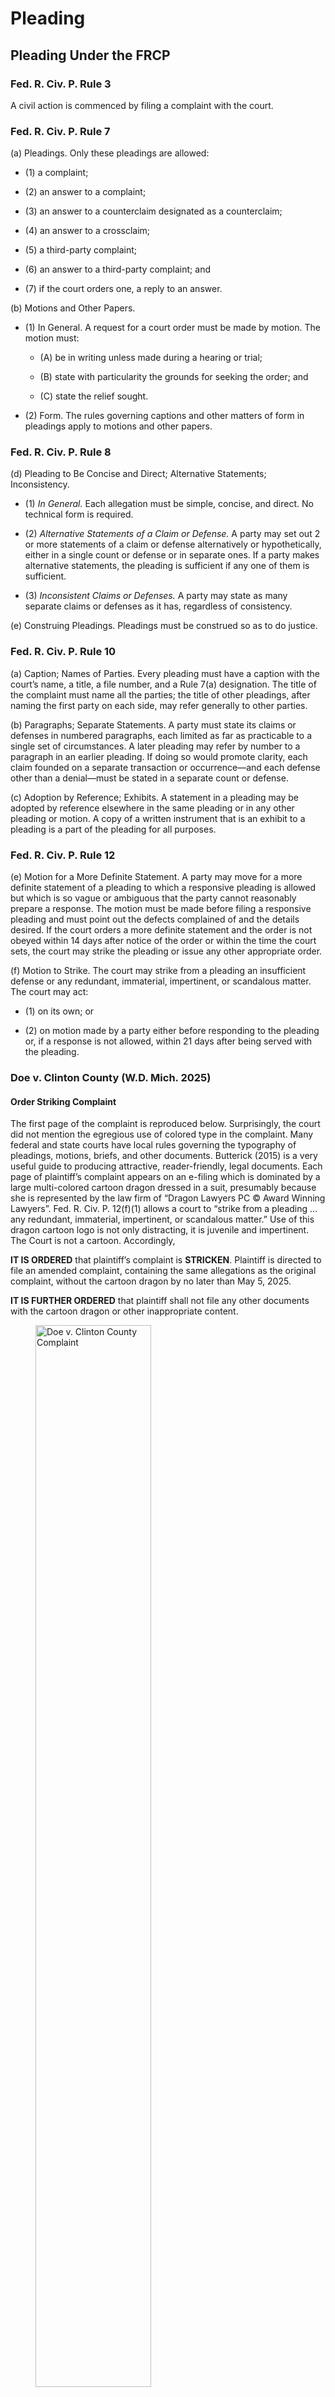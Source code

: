 # Pleading

## Pleading Under the FRCP

### Fed. R. Civ. P. Rule 3

A civil action is commenced by filing a complaint with the court.

### Fed. R. Civ. P. Rule 7

(a\) Pleadings. Only these pleadings are allowed:

- (1\) a complaint;

- (2\) an answer to a complaint;

- (3\) an answer to a counterclaim designated as a counterclaim;

- (4\) an answer to a crossclaim;

- (5\) a third-party complaint;

- (6\) an answer to a third-party complaint; and

- (7\) if the court orders one, a reply to an answer.

(b\) Motions and Other Papers.

- (1\) In General. A request for a court order must be made by motion. The motion must:

	- (A\) be in writing unless made during a hearing or trial;
	
	- (B\) state with particularity the grounds for seeking the order; and

	- (C\) state the relief sought.

- (2\) Form. The rules governing captions and other matters of form in pleadings apply to motions and other papers.

### Fed. R. Civ. P. Rule 8

(d\) Pleading to Be Concise and Direct; Alternative Statements; Inconsistency.

- (1\) _In General._ Each allegation must be simple, concise, and direct. No technical form is required.

- (2\) _Alternative Statements of a Claim or Defense._ A party may set out 2 or more statements of a claim or defense alternatively or hypothetically, either in a single count or defense or in separate ones. If a party makes alternative statements, the pleading is sufficient if any one of them is sufficient.

- (3\) _Inconsistent Claims or Defenses._ A party may state as many separate claims or defenses as it has, regardless of consistency.

(e\) Construing Pleadings. Pleadings must be construed so as to do justice.

### Fed. R. Civ. P. Rule 10

(a\) Caption; Names of Parties. Every pleading must have a caption with the court's name, a title, a file number, and a Rule 7(a) designation. The title of the complaint must name all the parties; the title of other pleadings, after naming the first party on each side, may refer generally to other parties.

(b\) Paragraphs; Separate Statements. A party must state its claims or defenses in numbered paragraphs, each limited as far as practicable to a single set of circumstances. A later pleading may refer by number to a paragraph in an earlier pleading. If doing so would promote clarity, each claim founded on a separate transaction or occurrence—and each defense other than a denial—must be stated in a separate count or defense.

(c\) Adoption by Reference; Exhibits. A statement in a pleading may be adopted by reference elsewhere in the same pleading or in any other pleading or motion. A copy of a written instrument that is an exhibit to a pleading is a part of the pleading for all purposes.

### Fed. R. Civ. P. Rule 12

(e\) Motion for a More Definite Statement. A party may move for a more definite statement of a pleading to which a responsive pleading is allowed but which is so vague or ambiguous that the party cannot reasonably prepare a response. The motion must be made before filing a responsive pleading and must point out the defects complained of and the details desired. If the court orders a more definite statement and the order is not obeyed within 14 days after notice of the order or within the time the court sets, the court may strike the pleading or issue any other appropriate order.

(f\) Motion to Strike. The court may strike from a pleading an insufficient defense or any redundant, immaterial, impertinent, or scandalous matter. The court may act:

- (1\) on its own; or

- (2\) on motion made by a party either before responding to the pleading or, if a response is not allowed, within 21 days after being served with the pleading.

### Doe v. Clinton County (W.D. Mich. 2025) 

#### Order Striking Complaint

[The first page of the complaint is reproduced below. Surprisingly, the court did not mention the egregious use of colored type in the complaint. Many federal and state courts have local rules governing the typography of pleadings, motions, briefs, and other documents. Butterick (2015) is a very useful guide to producing attractive, reader-friendly, legal documents.]{.aside} Each page of plaintiff's complaint appears on an e-filing which is dominated by a large multi-colored cartoon dragon dressed in a suit, presumably because she is represented by the law firm of "Dragon Lawyers PC © Award Winning Lawyers". Fed. R. Civ. P. 12(f)(1) allows a court to "strike from a pleading ... any redundant, immaterial, impertinent, or scandalous matter." Use of this dragon cartoon logo is not only distracting, it is juvenile and impertinent. The Court is not a cartoon. Accordingly, 

**IT IS ORDERED** that plaintiff's complaint is **STRICKEN**. Plaintiff is directed to file an amended complaint, containing the same allegations as the original complaint, without the cartoon dragon by no later than May 5, 2025. 

**IT IS FURTHER ORDERED** that plaintiff shall not file any other documents with the cartoon dragon or other inappropriate content. 

![Doe v. Clinton County Complaint](../img/DragonComplaint.jpg){ width=66% }

### Smith v. Safemarine Corp. (M.D. Louisiana 2024) 

**Summary of the Facts.** _Plaintiff sued multiple defendants—including Archer Daniels Midland Company ("ADM"), ARTCO Stevedoring ("ARTCO"), Riverside Shipping ("Riverside"), and Phoenix Bulk Carriers ("Phoenix Bulk")—in connection with injuries he sustained while working aboard a container ship called the M/V Eva Paris. Defendants filed motions for a more definite statement under Rule 12(e), contending that the complaint contained insufficient factual detail regarding each defendants' role in the accident and the basis for liability._

***

The United States Supreme Court has set forth the basic criteria necessary for a complaint to survive a Rule 12(b)(6) motion to dismiss: "While a complaint attacked by a Rule 12(b)(6) motion to dismiss does not need detailed factual allegations, a plaintiff's obligation to provide the grounds of his entitlement to relief requires more than labels and conclusions, and a formulaic recitation of the elements of a cause of action will not do." A complaint is also insufficient if it merely "tenders 'naked assertions' devoid of 'further factual enhancement.'" However, "a claim has facial plausibility when the plaintiff pleads the factual content that allows the court to draw the reasonable inference that the defendant is liable for the misconduct alleged." In order to satisfy the plausibility standard, the plaintiff must show "more than a sheer possibility that a defendant has acted unlawfully." "Furthermore, while the court must accept well-pleaded facts as true, it will not 'strain to find inferences favorable to the plaintiff.'" On a motion to dismiss, courts "are not bound to accept as true a legal conclusion couched as a factual allegation." 

Rule 12(e) provides that a motion for more definite statement may be filed when "a pleading to which a responsive pleading is permitted is so vague or ambiguous that a party cannot reasonably be required to frame a responsive pleading." The standard for evaluating a motion for more definite statement is whether the complaint "is so excessively vague and ambiguous as to be unintelligible and as to prejudice the defendant seriously in attempting to answer it." Such motions are disfavored and granted sparingly. However, in the words of the Supreme Court, "if a pleading fails to specify the allegations in a manner that provides sufficient notice," then a Rule 12(e) motion may be appropriate. A party may not use a Rule 12(e) motion as a substitute for discovery; however, "if details are necessary in order to make a vague complaint intelligible, the fact that the details also are subject to the discovery process should not preclude their production under Rule 12(e)." 

As other courts have noted, "the line between Rule 12(b)(6) and Rule 12(e)'s pleading standards is a blurry one." Regarding the relationship between the two, it has been observed that "an implausible claim may well be stated intelligibly enough to enable the framing of a response, and a plausible claim, which would survive a Rule 12(b)(6) motion, may be pleaded vaguely enough to make response impossible, which would make it vulnerable to a Rule 12(e) motion." 

[The plaintiff originally filed his suit in Louisiana state court, where "Petition for Damages" is the term used for a civil complaint. The case was removed to federal court based on diversity of citizenship.]{.aside} In separate paragraphs, Plaintiff's Petition for Damages identifies and introduces each Defendant by name and corporate status, as well as their addresses and agents for service of process. Apart from the singular introductory paragraphs, there is no additional information in the Petition regarding ARTCO or ADM. As to the other moving Defendants, Plaintiff additionally alleges that Riverside and Phoenix Bulk, "either individually, collectively, or in combination ... owned, operated, assumed contractual responsibility, or otherwise exercised significant control over the M/V EVA PARIS and/or its shipment of bulk concrete, to which Plaintiff was assigned and aboard which Plaintiff was injured." 

The Petition goes on to provide that Plaintiff "lost his balance after stepping in a pile of concrete that had been spilled during unlading of the Vessel's cargo and not properly cleaned," as a result of which Plaintiff "fell multiple feet from the deck of the ship into the Mississippi River, and nearly drowned but-for a coworker pulling him out of the water." Plaintiff then provides a list of eighteen theories of liability without explaining which Defendant may be liable for which theory, and on what grounds. Similarly, Plaintiff alleges that "Defendants owed Plaintiff a duty consistent with the foregoing, and Defendants' various acts and omissions which proximately caused Plaintiff to encounter the hazardous condition aboard the Vessel consisted of a breach of said duties." Plaintiff does not provide any detail regarding these "various acts or omissions" allegedly committed by the Defendants or what duties each Defendant breached as a result.

The Court finds that it is entirely unclear from a reading of the Petition what role each Defendant allegedly played in the incident or how each may be liable to Plaintiff. The Petition does not outline the connection between the few factual allegations and the legal theories and fails to specify which theories apply to which Defendants.

"If the pleading is impermissibly vague, the court may act under Rule 12(b)(6) or Rule 12(e), whichever is appropriate, without regard to how the motion is denominated." Under the present circumstances, the Court finds Defendants' motions for a more definite statement meritorious under Rule 12(e) because the primary grievance of all the moving Defendants is that the Petition is simply too vague.

The Supreme Court has stated that Rule 12(e) motions are "inextricably linked to Rule 8(a)'s simplified notice pleading standard." Accordingly, "when evaluating a motion for more definite statement, the Court must assess the complaint in light of the minimal pleading requirements of Rule 8." Rule 8 provides, in pertinent part: "A pleading that states a claim for relief must contain ... a short and plain statement of the claim showing that the pleader is entitled to relief." The allegations must "give the defendant fair notice of what the plaintiff's claim is and the grounds upon which it rests." This pleading standard "does not require 'detailed factual allegations,' but it demands more than an unadorned, the-defendant-unlawfully-harmed-me accusation." 

Here, the Petition lacks any factual allegations regarding the subject incident other than a brief description of Plaintiff's fall and injuries. As to ADM and ARTCO, the Petition contains no information whatsoever regarding their roles in or relationship to the incident. As to Phoenix Bulk and Riverside, Plaintiff broadly alleges that they, "either individually, collectively, or in combination ... owned, operated, assumed contractual responsibility, or otherwise exercised significant control over" the Vessel or its shipment of concrete. Other than a bare list of generic theories of liability and conclusory statements, such as "Defendants acted with flagrant and malicious disregard of Plaintiff's health and safety," the Petition does not convey with adequate specificity or clarity how the Defendants are responsible for Plaintiff's alleged injuries. As Phoenix Bulk argues, "because Plaintiff has failed to actually allege any specific facts with respect to Phoenix Bulk, Phoenix Bulk cannot discern exactly what claim Plaintiff files against it or why Phoenix Bulk should be liable in the first instance." The same is true for each moving Defendant.

The Court finds that Plaintiff's Petition lacks sufficient specificity to give the moving Defendants adequate notice of grounds upon which the claims are premised. Accordingly, because the Petition is "so vague or ambiguous that the Defendants cannot reasonably prepare a response," the Court finds the Rule 12(e) motion of each Defendant should be granted.

## Claims for Relief

### Fed. R. Civ. P. Rule 8

(a\) Claim for Relief. A pleading that states a claim for relief must contain:

- (1\) a short and plain statement of the grounds for the court's jurisdiction, unless the court already has jurisdiction and the claim needs no new jurisdictional support;

- (2\) a short and plain statement of the claim showing that the pleader is entitled to relief; and

- (3\) a demand for the relief sought, which may include relief in the alternative or different types of relief.

### Fed. R. Civ. P. Rule 9

(a\) Capacity or Authority to Sue; Legal Existence.

- (1\) _In General._ Except when required to show that the court has jurisdiction, a pleading need not allege:

	- (A\) a party's capacity to sue or be sued;

	- (B\) a party's authority to sue or be sued in a representative capacity; or

	- (C\) the legal existence of an organized association of persons that is made a party.

- (2\) _Raising Those Issues._ To raise any of those issues, a party must do so by a specific denial, which must state any supporting facts that are peculiarly within the party's knowledge.

(b\) Fraud or Mistake; Conditions of Mind. In alleging fraud or mistake, a party must state with particularity the circumstances constituting fraud or mistake. Malice, intent, knowledge, and other conditions of a person's mind may be alleged generally.

(c\) Conditions Precedent. In pleading conditions precedent, it suffices to allege generally that all conditions precedent have occurred or been performed. But when denying that a condition precedent has occurred or been performed, a party must do so with particularity.

(f\) Time and Place. An allegation of time or place is material when testing the sufficiency of a pleading.

(g\) Special Damages. If an item of special damage is claimed, it must be specifically stated.

### Assessing the Sufficiency of a Claim

Under Rule 8(a), a "pleading that states a claim for relief must contain [...] a short and plain statement of the claim showing that the pleader is entitled to relief". This requirement applies to any party (whether in the position of plaintiff or defendant)[^claims1] who asserts a claim, counterclaim, crossclaim, or third-party claim.

[^claims1]: The rules governing counterclaims, crossclaims, and third-party claims are covered in Chapter 2 (Joinder).

A defending party may challenge the sufficiency of a claim under Rule 8(a)(2) with a motion to dismiss for "failure to state a claim upon which relief can be granted". Fed. R. Civ. P. Rule 12(b)(6).[^claims2] A claim may be dismissed on this basis for either factual or legal insufficiency:

[^claims2]: See §4 Responsive Pleadings. 

- • A claim is _factually insufficient_ if the facts alleged, even assuming they are true, would not satisfy the elements of a claim. For example, if a plaintiff asserts a claim for negligence, but fails to allege any injury resulting from the defendant's conduct, the claim would be factually insufficient, because injury is a necessary element of the claim.

- • A claim is _legally insufficient_ if the law does not recognize the purported claim at all. For example, if a plaintiff sues for "tortious bad taste in music", alleging that the defendant incessantly played "We Built this City" by The Starship and "Rockstar" by Nickleback, the claim would be legally insufficient, because the law (regrettably) doesn't recognize any such claim.

In _Conley v. Gibson_, 355 U.S. 41 (1957), the Supreme Court interpreted Rule 8(a)(2) to establish a "notice pleading" pleading standard, requiring only that the plaintiff "give the defendant fair notice of what the claim is and the grounds upon which it rests," without the necessity for detailed factual allegations. This standard rested on the structure of the Federal Rules of Civil Procedure, under which the assertion of claims and the disclosure of facts are allocated to separate phases of a suit. At the pleading stage, "a complaint should not be dismissed for failure to state a claim unless it appears beyond doubt that the plaintiff can prove no set of facts in support of his claim which would entitle him to relief." The discovery rules then give the parties an opportunity to establish the facts in full. 

A half-century later, a pair of Supreme Court decisions jettisoned the _Conley_ "no set of facts" standard and adopted a more demanding approach. 

#### Bell Atlantic Corp. v. Twombly, 550 U.S. 544 (2007)

In _Twombly_, the plaintiffs alleged that four telecommunications companies had "engaged in a contract, combination or conspiracy to prevent competitive entry in their respective local telephone and/or high speed internet services markets by, among other things, agreeing not to compete with one another and to stifle attempts by others to compete with them and otherwise allocating customers and markets to one another in violation of Section 1 of the Sherman Antitrust Act, [15 U.S.C. §1](https://www.law.cornell.edu/uscode/text/15/1)." [You can read the complaint [here](../exhibits/Twombly-complaint.pdf).]{.aside} In support of that claim, the complaint alleged that the defendants "engaged in parallel conduct" to restrict competition, including "making unfair agreements with [competing providers] for access to [the defendants'] networks, providing inferior connections to the networks, overcharging, and billing in ways designed to sabotage the [competing providers'] relations with their own customers." The complaint also alleged that the defendants agreed to refrain from competing with one another, by not pursuing business opportunities in markets already serviced by other defendants. 

> In the absence of any meaningful competition between [the defendants] in one another's markets, and in light of the parallel course of conduct that each engaged in to prevent competition from [other providers] within their respective local telephone and/or high speed internet services markets and the other facts and market circumstances alleged above, Plaintiffs allege upon information and belief that Defendants have entered into a contract, combination or conspiracy to prevent competitive entry in their respective local telephone and/or high speed internet services markets and have agreed not to compete with one another and otherwise allocated customers and markets to one another.

The Court held that the allegations in the complaint were insufficient to state a claim under §1 of the Sherman Act, which requires proof of a "contract, combination, or conspiracy, in restraint of trade or commerce". 

> A plaintiff's obligation to provide the "grounds" of his "entitlement to relief" requires more than labels and conclusions, and a formulaic recitation of the elements of a cause of action will not do. Factual allegations must be enough to raise a right to relief above the speculative level, on the assumption that all the allegations in the complaint are true (even if doubtful in fact).
> 
> An allegation of parallel conduct and a bare assertion of conspiracy will not suffice [to state a claim under Sherman Act §1]. Without more, parallel conduct does not suggest conspiracy, and a conclusory allegation of agreement at some unidentified point does not supply facts adequate to show illegality. Hence, when allegations of parallel conduct are set out in order to make a §1 claim, they must be placed in a context that raises a suggestion of a preceding agreement, not merely parallel conduct that could just as well be independent action." 
 
To assess whether the inference of an agreement was plausible, the majority considered "an obvious alternative explanation": While the alleged parallel conduct was "consistent with conspiracy," it was, in the majority's view, "as much in line with a wide swath of rational and competitive business strategy unilaterally prompted by common perceptions of the market." Finding that "the plaintiffs here have not nudged their claims across the line from conceivable to plausible," the majority concluded that "their complaint must be dismissed."

#### Ashcroft v. Iqbal, 556 U.S. 662 (2009)

Javaid Iqbal sued various federal government officials, including former Attorney General John Ashcroft and FBI Director Robert Mueller, over his arrest and detention as a "a person 'of high interest' to the September 11 investigation". Iqbal, a citizen of Pakistan and a Muslim, alleged that Ashcroft and Mueller "adopted an unconstitutional policy that subjected him to harsh conditions of confinement on account of his race, religion, or national origin." 

> The complaint contends that petitioners designated respondent a person of high interest on account of his race, religion, or national origin, in contravention of the First and Fifth Amendments to the Constitution. The complaint alleges that "the FBI, under the direction of Defendant MUELLER, arrested and detained thousands of Arab Muslim men as part of its investigation of the events of September 11." It further alleges that "the policy of holding post-September-11th detainees in highly restrictive conditions of confinement until they were 'cleared' by the FBI was approved by Defendants ASHCROFT and MUELLER in discussions in the weeks after September 11, 2001." Lastly, the complaint posits that petitioners "each knew of, condoned, and willfully and maliciously agreed to subject" respondent to harsh conditions of confinement "as a matter of policy, solely on account of his religion, race, and/or national origin and for no legitimate penological interest." The pleading names Ashcroft as the "principal architect" of the policy, and identifies Mueller as "instrumental in its adoption, promulgation, and implementation," 

Iqbal's claims were based on _Bivens v. Six Unknown Fed. Narcotics Agents_, 403 U.S. 388 (1971):

> In _Bivens_—proceeding on the theory that a right suggests a remedy—this Court "recognized for the first time an implied private action for damages against federal officers alleged to have violated a citizen's constitutional rights."

> In the limited settings where _Bivens_ does apply, the implied cause of action is the "federal analog to suits brought against state officials under 42 U.S.C. §1983." Based on the rules our precedents establish, respondent correctly concedes that Government officials may not be held liable for the unconstitutional conduct of their subordinates under a theory of respondeat superior. Because vicarious liability is inapplicable to _Bivens_ and §1983 suits, a plaintiff must plead that each Government official defendant, through the official's own individual actions, has violated the Constitution.

> The factors necessary to establish a _Bivens_ violation will vary with the constitutional provision at issue. Where the claim is invidious discrimination in contravention of the First and Fifth Amendments, our decisions make clear that the plaintiff must plead and prove that the defendant acted with discriminatory purpose. To state a claim based on a violation of a clearly established right, respondent must plead sufficient factual matter to show that petitioners adopted and implemented the detention policies at issue not for a neutral, investigative reason but for the purpose of discriminating on account of race, religion, or national origin.

The Court reiterated the standard adopted in _Twombly_: 

> Rule 8 does not require "detailed factual allegations," but it demands more than an unadorned, the-defendant-unlawfully-harmed-me accusation. A pleading that offers "labels and conclusions" or "a formulaic recitation of the elements of a cause of action will not do." Nor does a complaint suffice if it tenders "naked assertions" devoid of "further factual enhancement." 

> To survive a motion to dismiss, a complaint must contain sufficient factual matter, accepted as true, to "state a claim to relief that is plausible on its face." A claim has facial plausibility when the plaintiff pleads factual content that allows the court to draw the reasonable inference that the defendant is liable for the misconduct alleged. The plausibility standard is not akin to a "probability requirement," but it asks for more than a sheer possibility that a defendant has acted unlawfully. Where a complaint pleads facts that are "merely consistent with" a defendant's liability, it "stops short of the line between possibility and plausibility of 'entitlement to relief.'" 

> Two working principles underlie our decision in _Twombly_. First, the tenet that a court must accept as true all of the allegations contained in a complaint is inapplicable to legal conclusions. Threadbare recitals of the elements of a cause of action, supported by mere conclusory statements, do not suffice. Rule 8 marks a notable and generous departure from the hypertechnical, code-pleading regime of a prior era, but it does not unlock the doors of discovery for a plaintiff armed with nothing more than conclusions. Second, only a complaint that states a plausible claim for relief survives a motion to dismiss. Determining whether a complaint states a plausible claim for relief will, as the Court of Appeals observed, be a context-specific task that requires the reviewing court to draw on its judicial experience and common sense. But where the well-pleaded facts do not permit the court to infer more than the mere possibility of misconduct, the complaint has alleged—but it has not "shown"—"that the pleader is entitled to relief." Fed. Rule Civ. Proc. 8(a)(2).

> In keeping with these principles a court considering a motion to dismiss can choose to begin by identifying pleadings that, because they are no more than conclusions, are not entitled to the assumption of truth. While legal conclusions can provide the framework of a complaint, they must be supported by factual allegations. When there are well-pleaded factual allegations, a court should assume their veracity and then determine whether they plausibly give rise to an entitlement to relief.

Applying that standard to Iqbal's complaint, the majority concluded that the allegations were insufficient to state _Bivens_ claims against Ashcroft and Mueller. 

> We begin our analysis by identifying "the allegations in the complaint that are not entitled to the assumption of truth. Respondent pleads that petitioners "knew of, condoned, and willfully and maliciously agreed to subject him" to harsh conditions of confinement "as a matter of policy, solely on account of his religion, race, and/or national origin and for no legitimate penological interest." The complaint alleges that Ashcroft was the "principal architect" of this invidious policy, and that Mueller was "instrumental" in adopting and executing it. These bare assertions, much like the pleading of conspiracy in _Twombly_, amount to nothing more than a "formulaic recitation of the elements" of a constitutional discrimination claim, namely, that petitioners adopted a policy "'because of,' not merely 'in spite of,' its adverse effects upon an identifiable group," As such, the allegations are conclusory and not entitled to be assumed true. To be clear, we do not reject these bald allegations on the ground that they are unrealistic or nonsensical. We do not so characterize them any more than the Court in _Twombly_ rejected the plaintiffs' express allegation of a "'contract, combination or conspiracy to prevent competitive entry,'" because it thought that claim too chimerical to be maintained. It is the conclusory nature of respondent's allegations, rather than their extravagantly fanciful nature, that disentitles them to the presumption of truth.

> We next consider the factual allegations in respondent's complaint to determine if they plausibly suggest an entitlement to relief. The complaint alleges that "the FBI, under the direction of Defendant MUELLER, arrested and detained thousands of Arab Muslim men as part of its investigation of the events of September 11." It further claims that "the policy of holding post-September-11th detainees in highly restrictive conditions of confinement until they were 'cleared' by the FBI was approved by Defendants ASHCROFT and MUELLER in discussions in the weeks after September 11, 2001." Taken as true, these allegations are consistent with petitioners' purposefully designating detainees "of high interest" because of their race, religion, or national origin. But given more likely explanations, they do not plausibly establish this purpose.

> The September 11 attacks were perpetrated by 19 Arab Muslim hijackers who counted themselves members in good standing of al Qaeda, an Islamic fundamentalist group. Al Qaeda was headed by another Arab Muslim—Osama bin Laden—and composed in large part of his Arab Muslim disciples. It should come as no surprise that a legitimate policy directing law enforcement to arrest and detain individuals because of their suspected link to the attacks would produce a disparate, incidental impact on Arab Muslims, even though the purpose of the policy was to target neither Arabs nor Muslims. On the facts respondent alleges the arrests Mueller oversaw were likely lawful and justified by his nondiscriminatory intent to detain aliens who were illegally present in the United States and who had potential connections to those who committed terrorist acts. As between that "obvious alternative explanation" for the arrests, and the purposeful, invidious discrimination respondent asks us to infer, discrimination is not a plausible conclusion.

> But even if the complaint's well-pleaded facts give rise to a plausible inference that respondent's arrest was the result of unconstitutional discrimination, that inference alone would not entitle respondent to relief. It is important to recall that respondent's complaint challenges neither the constitutionality of his arrest nor his initial detention. Respondent's constitutional claims against petitioners rest solely on their ostensible "policy of holding post-September-11th detainees" in the [maximum security special housing unit] once they were categorized as "of high interest." To prevail on that theory, the complaint must contain facts plausibly showing that petitioners purposefully adopted a policy of classifying post-September-11 detainees as "of high interest" because of their race, religion, or national origin.

> This the complaint fails to do. Though respondent alleges that various other defendants, who are not before us, may have labeled him a person "of high interest" for impermissible reasons, his only factual allegation against petitioners accuses them of adopting a policy approving "restrictive conditions of confinement" for post-September-11 detainees until they were "'cleared' by the FBI." Accepting the truth of that allegation, the complaint does not show, or even intimate, that petitioners purposefully housed detainees in the ADMAX SHU due to their race, religion, or national origin. All it plausibly suggests is that the Nation's top law enforcement officers, in the aftermath of a devastating terrorist attack, sought to keep suspected terrorists in the most secure conditions available until the suspects could be cleared of terrorist activity. Respondent does not argue, nor can he, that such a motive would violate petitioners' constitutional obligations. He would need to allege more by way of factual content to "nudge" his claim of purposeful discrimination "across the line from conceivable to plausible." 

### Williams v. Mitchell (4th Circuit 2024) 

This case, now before us after the district court's grant of motions to dismiss based on the insufficiency of the pleadings, involves a series of interactions between Plaintiff Brandon Williams and Norfolk, Virginia, police officers. Officer John D. McClanahan first falsely charged Williams with misdemeanor trespassing. He then perjured himself at trial to obtain a conviction. On appeal, Williams exposed McClanahan's perjury through a recording he had taken of the incident, and the state appellate court ordered the charge dismissed. Two weeks later, Norfolk police officers, including McClanahan, responded to an accident in which Williams had been hit by a speeding drunk driver. They recognized him immediately as "the guy that gave McClanahan a ration of shit." The officers allegedly falsified information on the accident report with the intent of depriving Williams of his property right to sue the other driver.

Williams brought a claim of retaliation for the exercise of his First and Sixth Amendment rights against the police officers. He also brought a conspiracy claim and two Virginia state law claims for intentional infliction of emotional distress ("IIED"), among others. The district court granted the officers' motions to dismiss Williams' retaliation claim, holding that he failed to plead an adverse action, and granted their motions as to his conspiracy claim upon finding that he failed to plead a constitutional violation. The court dismissed without prejudice Williams' state law IIED claims by declining to exercise supplemental jurisdiction.

Considering the facts as pled, Williams has adequately alleged that the officers' intentional misrepresentation on the accident report would likely deter him from recording police activity and defending himself at trial in the future. Therefore, we reverse the district court's dismissal of his retaliation claim. Having thus found a plausible constitutional violation at this stage, we vacate the court's dismissal of his conspiracy claim and remand the claim for reconsideration consistent with this opinion. Finally, we vacate the court's dismissal of Williams' IIED claims, which are also remanded for consideration consistent with this opinion.

The following facts were alleged in Williams' Second Amended Complaint. In January 2020, Brandon Williams was detained by Norfolk, Virginia, police officer John D. McClanahan on a misdemeanor trespassing charge. Williams recorded his interaction with McClanahan. At trial on the trespassing charge, McClanahan testified falsely and Williams was convicted. Williams appealed his conviction and used his recording to show that McClanahan had lied under oath. The appeals court heard Williams' argument and dismissed the charges against him on September 15, 2020, recognizing that he never should have been prosecuted. 

On September 30, 2020, Williams was seriously injured in a car accident in Norfolk, Virginia. Williams was operating his vehicle carefully when he was hit by Rex Aman, who was driving over seventy-five miles per hour and swerving outside his lane. When various Norfolk police officers including McClanahan arrived at the scene to investigate the accident, they pointed at and talked about Williams. Officer Rodney Van Faussien said, while pointing to Williams, "this is the guy that gave McClanahan a ration of shit," referring to Williams' defense of his trespassing charge. Aman's blood alcohol level was .30—well above the legal limit—and the officers learned of Aman's high speed from eyewitnesses. 

Despite information from eyewitnesses, a debris field showing a high-impact accident, and Aman's blood alcohol level, police officers falsely stated on the accident report that Aman was driving the speed limit, had not been drinking, and that his car had suffered a steering defect. This was allegedly done with the intent to deny Williams his rights by minimizing the accident and deflecting blame from Aman. 

As for his retaliation claim, Williams alleged in the operative complaint that "by recording McClanahan during his arrest on the trespassing charge, and by pointing out that McClanahan had lied during his testimony on the charge, Williams was exercising his First Amendment rights." He continued that "by insisting on a trial of the trespassing charge and by challenging the testimony of McClanahan, Williams was exercising his Sixth Amendment rights." Williams claimed that Defendants "intentionally retaliated against him for the exercise of his rights by misrepresenting facts on the accident report ... because they realized that he was the person who 'gave McClanahan a ration of shit,'" and they "did so with the intent to deprive Williams of his property right to bring a claim for the injuries from the accident by trying to minimize the accident and deflect blame from Aman." As a result of Defendants' actions, "Williams has suffered both physical and emotional injuries which have included sleep disturbance, actual physical pain, and a significant exacerbation of post-traumatic stress disorder." 

Regarding conspiracy, Williams alleged that "Defendants acted jointly and in concert for the purposes of denying Williams his constitutional rights." 

Williams also brought two IIED claims, one related to McClanahan's perjury, and the second related to the Defendants' conduct at the accident scene. He alleged that both incidents have caused him physical and emotional injuries. ims.

We review a district court's dismissal under Rule 12(b)(6) _de novo_ and view the complaint in the light most favorable to the plaintiff, accepting as true all well-pleaded allegations. 

Before us on appeal is the district court's dismissal of Williams' retaliation, conspiracy, and IIED claims, which will each be addressed in turn.

#### A.

A plaintiff seeking to recover for First and Sixth Amendment retaliation must allege that (1) he engaged in protected activity, (2) the defendant took some action that adversely affected his constitutional rights, and (3) there was a causal relationship between his protected activity and the defendant's conduct. We begin by addressing the first and third elements, which are straightforwardly satisfied.

As for the first element, it is uncontested that Williams engaged in protected First Amendment activity when he recorded his initial interaction with McClanahan. "Creating and disseminating information is protected speech under the First Amendment," including "recording police encounters." It is also undisputed that Williams engaged in protected Sixth Amendment activity by demanding a trial on the trespassing charge and challenging McClanahan's testimony at trial. The right to a trial and to confront one's witnesses are constitutionally protected rights under the Sixth Amendment. 

Williams has also adequately pled the third element. For a causal relationship, a plaintiff must show "at the very least that the defendant was aware of plaintiff's engaging in protected activity," and "some degree of temporal proximity." Here, Williams has sufficiently alleged that the Defendants were aware of his First and Sixth Amendment activity: Van Faussien pointed at Williams and stated to fellow officers, "this is the guy that gave McClanahan a ration of shit." And as for temporal proximity, the accident occurred on September 30, 2020, only fifteen days after the appeals court dismissed the charges against Williams following his presentation of evidence showing that McClanahan had lied at trial.

Finally, although the second element requires closer analysis, we also find that Williams adequately alleged that Defendants' retaliatory action adversely affected his First and Sixth Amendment rights. To satisfy this element, a plaintiff must show that a defendant's conduct resulted in more than a _de minimis_ inconvenience to the exercise of the plaintiff's rights; rather, it must chill the exercise of such rights such that it would likely deter "a person of ordinary firmness" from exercise in the future. While the defendant's conduct must chill the exercise of a constitutional right, the conduct need not constitute a constitutional violation in itself. This element requires a "fact intensive inquiry that focuses on the status of the speaker, the status of the retaliator, the relationship between the speaker and the retaliator, and the nature of the retaliatory acts." "Context matters," as "the significance of any given act of retaliation will often depend upon the particular circumstances.

According to Williams, the officers' adverse action was their intentional misrepresentation of facts on the accident report. In assessing whether this action would chill the exercise of his First and Sixth Amendment rights as pled, we consider the relative statuses of Williams and the officers: Here, there is a significant power imbalance in Williams' relationship with the police, as he is a Black man who had recently exposed an officer's perjury. We must also account for the additional context. The police had previously lied to charge and convict Williams with misdemeanor trespassing, and then at the accident scene, the officers allegedly pointed at him, talked about him, and lied again with the intent of depriving him of his rights, despite his being severely injured and traumatized in the immediate aftermath of a high-speed crash. Finally, we must also consider the nature of the retaliatory acts. The adverse action here is not the mere misrepresentation of facts on an accident report. It is the officers' _intentional_ misrepresentation—the falsity of the report plus the animus motivating it.

That the police would purposefully falsify an accident report as payback for Williams proving his innocence is egregious, and particularly so where the officers sought to deprive Williams of a potential claim against a drunk driver where Williams was clearly not at fault. This demonstrates the extreme lengths these officers were willing to go to punish Williams for exercising his constitutional rights. These circumstances would be enough to deter a person of ordinary firmness from exercising their First and Sixth Amendment rights again in the future.

Contrary to Defendants' contentions, the fact that Williams was able to pursue and settle a civil lawsuit against Aman does not doom his retaliation claim. His claim stems from the officers' misrepresentation of information in an intentional attempt to interfere with Williams' rights, which is exactly the kind of government conduct that would chill someone from exercising their constitutional rights in the future; it does not matter that such attempted interference may have failed. Likewise, Williams' success in defending against his trespassing charge does not counsel a different outcome, as it was this defense that led to law enforcement's deliberate attempt to deprive him of his property rights. As Williams' counsel articulated at oral argument, given how the officers' animus came to bear, "a reasonable person in that situation is going to think twice: Do I want to endure that again ... just to challenge a simple misdemeanor trespassing charge?" It is at least plausible that Williams would be hesitant to record later police encounters or demand a trial knowing that it could result in future—and perhaps more grievous—police misrepresentations with the express purpose of causing him harm.

The accident report's inadmissibility in a civil lawsuit does not change this analysis. The report is indicative of how police officers would likely testify at trial, and could also be used to refresh an officer's recollection or for impeachment purposes. But beyond that, the fact that the police would eschew their duties and lie with the intent of depriving Williams of his rights—regardless of whether the officers' falsification actually impeded any civil lawsuit against Aman—is materially adverse.

Viewed in the light most favorable to Williams and at this stage of the proceedings, law enforcement's intentional misrepresentation would likely deter a person of ordinary firmness from recording police activity, challenging an officer's testimony, and vigorously defending oneself at trial in the future.

Williams has thus alleged a First and Sixth Amendment retaliation claim sufficient to survive a motion to dismiss, and the district court's opinion granting Defendants' motions on this claim must be reversed.

#### B.

To state a claim for civil conspiracy under 42 U.S.C. §1983, a plaintiff must allege that defendants "acted jointly in concert and that some overt act was done in furtherance of the conspiracy which resulted in [his] deprivation of a constitutional right."

The district court's analysis on this claim "began, and ended," with whether Defendants' alleged conduct resulted in a violation of Williams' constitutional rights. The court only considered potential constitutional violations under the Fifth and Fourteenth Amendments as well as a constitutional right to access the courts. But retaliation can be the constitutional violation for such a conspiracy claim, and counsel for Defendants Mitchell, Stone, and Van Faussien admitted at oral argument that reversal on the retaliation claim would necessitate remand on the conspiracy claim.

Having found that Williams has adequately alleged the deprivation of a constitutional right—that being his claim of First and Sixth Amendment retaliation—Williams' conspiracy claim should be remanded to the district court for reconsideration.

### Johnson v. Cricket Council USA, Inc. (E.D.N.C. 2023) 

On April 13, 2021, Johnson and Cricket Council USA, Inc. entered into a real property contract (the "Agreement") for the purchase and sale of 69.94 acres of land in Fayetteville, North Carolina for $1,259,460.00. The Agreement defined the "Contract Date" as the date when the "Agreement had been fully executed by both Buyer and Seller." Thus, the contract date was April 13, 2021. The Agreement defined the "Examination Period" as "the period beginning on the first day after the Contract Date and extending through 5:00 pm (based upon time at the locale of the Property) on 90 business days from the contract date." The Agreement stated that "Buyer may extend the Examination Period up to three 30 day extensions, upon each extension buyer will deposit an additional $2,500 non refundable." And the Agreement noted that "TIME IS OF THE ESSENCE AS TO THE EXAMINATION PERIOD." The Agreement defined the "Closing Date" as 30 days after the end of the Examination Period upon approval from the city. The Agreement did not define "approval from the city," and the Closing Date section did not include a "time is of the essence" provision.

In October 2021, defendants prepared an Amendment (the "Amendment") to the Agreement, and their agents presented the Agreement to Johnson. When Johnson received the Amendment, he was not represented by an agent or attorney. The Amendment redefined the Closing Date to be "on or before the day which is Thirty (30) days after Buyer obtains all Governmental and Municipal Permits including but not limited to Master Site Plan and Building Construction Plans that are required to build Multifamily Units including Commercial Development and Sports Fields on the Subject Land."

According to Johnson, on November 15, 2021, he executed the Amendment but the Amendment was dated October 28, 2021. Johnson alleges that the Amendment is unenforceable for various reasons, including a lack of consideration, the closing date is so vague and ambiguous as to render it meaningless, the Agreement is not binding on defendants, and because defendants failed to properly exercise the three 30-day extensions under the Agreement.

Defendants respond that Cricket Council USA, Inc. extended the examination period three times before seeking to amend the Agreement. According to defendants, the extensions continued the examination period until Thursday, November 18, 2021. Moreover, 30 days from the end of that examination period was Saturday, December 18, 2021, which was then extended until the next business day, Monday, December 20, 2021. Defendants also contend that when Cricket Council USA, Inc. signed the Amendment, Cricket Council USA, Inc. paid $7,500.00 in nonrefundable extension funds in escrow to Johnson. On January 23, 2023, Johnson notified defendants that he was terminating the Agreement.

To withstand a Rule 12(b)(6) motion, a pleading "must contain sufficient factual matter, accepted as true, to state a claim to relief that is plausible on its face." In considering the motion, the court must construe the facts and reasonable inferences "in the light most favorable to the non-moving party." A court need not accept as true a complaint's legal conclusions, "unwarranted inferences, unreasonable conclusions, or arguments." Rather, a plaintiff's factual allegations must "nudge  his claims," beyond the realm of "mere possibility" into "plausibility."

When evaluating a motion to dismiss, a court considers the pleadings and any materials "attached or incorporated into the complaint." A court may also consider a document submitted by a moving party if it is "integral to the complaint and there is no dispute about the document's authenticity." Additionally, a court may take judicial notice of public records without converting the motion to dismiss into a motion for summary judgment. 

As for Johnson's breach of contract claim against Cricket Council USA, Inc., Johnson must plausibly allege "the existence of a contract between plaintiff and defendant, the specific provisions breached, the facts constituting the breach, and the amount of damages resulting to plaintiff from such breach." Johnson alleges that Cricket Council USA, Inc. breached the Agreement by "(1) failing to pay the additional earnest money deposits required to extend the original Examination Period; (2) failing to close within the time allowed thereby, or within a commercially reasonable time under the circumstances; and (3) such other acts and omissions as may be shown at trial." 

As for Johnson's allegations about earnest money deposits, Johnson plausibly alleges that Cricket Council USA, Inc. did not properly pay to extend the examination period of the Agreement. Specifically, Johnson alleges that the Agreement required Cricket Council USA, Inc. to pay Johnson $2,500 before each 30-day extension of the examination period. See id. Johnson also alleges that the Agreement required a $2,500 payment as consideration for the extension and that Cricket Council USA, Inc. did not make the necessary $2,500 payment for any extension of the examination period. Johnson has plausibly alleged a breach of contract claim against Cricket Council USA, Inc.

As for Johnson's allegations that Cricket Council USA, Inc. failed to close in a reasonable time, absent a "time is of the essence" clause, the parties to a real property purchase agreement are allowed a "reasonable time after the date set for closing to complete performance." The Amendment states that Cricket Council USA, Inc. had 30 days to close after obtaining the necessary permits and approvals. On January 23, 2023, when Johnson purported to terminate the Agreement, defendants argue that Cricket Council USA, Inc. had not obtained the necessary permits. Johnson, however, alleges that he had heard nothing from defendants about their efforts toward closing, did not know if Cricket Council USA, Inc. obtained any permits, and more than a year had passed between signing the Amendment and terminating the Agreement. The parties dispute whether defendants told Johnson that Cricket Council USA, Inc. would continue to honor the Agreement and whether defendants would soon close. Johnson has plausibly alleged that Cricket Council USA, Inc. failed to close in a reasonable time.

["UDTPA": The NC Unfair & Deceptive Trade Practices Act, [N.C. Gen. Stat. §75-1.1](https://www.ncleg.net/EnactedLegislation/Statutes/HTML/ByChapter/Chapter_75.html).]{.aside} As for Johnson's UDTPA claim against the defendants, a plaintiff must plausibly allege: (1) an unfair or deceptive act or practice, (2) in or affecting commerce, and (3) which proximately caused injury to the plaintiff. "Whether an act or practice is an unfair or deceptive practice ... is a question of law for the court."  

A "mere breach of contract, even if intentional, is not an unfair or deceptive act under the UDTPA." North Carolina law "does not permit a party to transmute a breach of contract claim into a ... UDTPA claim ... because awarding punitive or treble damages would destroy the parties' bargain." If substantial aggravating circumstances accompany a breach of contract, then those circumstances can create an UDTPA claim. Generally, such aggravating circumstances include some element of deception, such as forged documents, lies, or fraudulent inducements. 

Johnson alleges that defendants had superior bargaining power, that Johnson had no experience with real estate, that defendants caused Johnson to "enter into the Amendment in an unfair and deceptive manner," and that defendants disguised their intentions during contract negotiations. Johnson also alleges upon information and belief that defendants

> made false representations to Plaintiff or concealed material facts from Plaintiff concerning: (1) their true intentions with regard to Plaintiff's property; (2) their true intentions with regard to whether they would actually close on the purchase of Plaintiff's property; (3) their acts and omissions concerning moving forward with obtaining Government and Municipal Permits and Construction Plans concerning the Subject Property; (4) their ability to close on the Subject Property; and, (5) such other acts and omissions as may be shown at trial.

Johnson's allegations are conclusory and do not plausibly allege a UDTPA claim. Thus, the court dismisses Johnson's UDTPA claim.

As for Johnson's request to pierce the corporate veil, the court must assess whether Johnson plausibly alleges sufficient facts that would, if believed, tend to establish the required elements to pierce the corporate veil under North Carolina's "instrumentality rule."["Piercing the corporate veil refers to a special instance where the court holds the shareholder or director of a corporation personally liable for the corporation’s debts." [Wex Legal Dictionary](https://www.law.cornell.edu/wex/piercing_the_corporate_veil). In this case, the plaintiff was seeking to hold Mohammed Qureshi, the CEO and Board Chair of Cricket Council USA, personally liable for the alleged breach of contract.]{.aside} In order to prevail under the instrumentality rule, the aggrieved party must establish three elements: "(1) stockholders' control of the corporation amounts to 'complete domination' with respect to the transaction at issue; (2) stockholders' use of this control to commit a wrong ...; and (3) this wrong or breach of duty must be the proximate cause of the injury."

Defendants contend that Johnson fails to plausibly allege these required elements. Johnson responds that he has sufficiently pled facts for the court to pierce Cricket Council USA, Inc.'s corporate veil. 

In _Fischer_, the North Carolina Court of Appeals cited numerous factual allegations in the plaintiff's complaint that sufficiently pled a claim to pierce the corporate veil under the instrumentality rule's "control" element. To name a few, the plaintiff [in _Fischer_] cited specific asset transfers used to subvert the corporate form, noted that the owner failed to file annual reports with the Secretary of State and otherwise comply with corporate formalities, and alleged that the actions of the owner left the corporation in question insolvent. The North Carolina Court of Appeals noted that these allegations addressed three of the four elements of control: "inadequate capitalization," "noncompliance with corporate formalities," and "complete domination and control of the corporation so that it has no independent identity."

Although the analysis of the control element does not depend on the presence or absence of any particular factor, Johnson's sole reliance on the factual allegations that Qureshi is the "sole or dominant owner of Cricket Council," "is the President of Cricket Council," and "exercises complete dominion and control over Cricket Council" does not suffice. Without more facts indicating "complete domination, not only of finances, but of policy and business practices ... so that the corporate entity ... had ... no separate mind, will or existence of its own," Johnson's allegations are conclusory and do not plausibly support piercing the corporate veil. Because Johnson's allegations fail under the first "control" element of the instrumentality rule, the court need not address if the breach of contract claim is within the "wrongs" contemplated by the second element or address proximate cause. Thus, the court dismisses Johnson's request to pierce the corporate veil.

## Responsive Pleadings

### Fed. R. Civ. P. Rule 8

(b\) Defenses; Admissions and Denials.

- (1\) In General. In responding to a pleading, a party must:

	- (A\) state in short and plain terms its defenses to each claim asserted against it; and

	- (B\) admit or deny the allegations asserted against it by an opposing party.

- (2\) Denials—Responding to the Substance. A denial must fairly respond to the substance of the allegation.

- (3\) General and Specific Denials. A party that intends in good faith to deny all the allegations of a pleading—including the jurisdictional grounds—may do so by a general denial. A party that does not intend to deny all the allegations must either specifically deny designated allegations or generally deny all except those specifically admitted.
	
- (4\) Denying Part of an Allegation. A party that intends in good faith to deny only part of an allegation must admit the part that is true and deny the rest.
	
- (5\) Lacking Knowledge or Information. A party that lacks knowledge or information sufficient to form a belief about the truth of an allegation must so state, and the statement has the effect of a denial.
	
- (6\) Effect of Failing to Deny. An allegation—other than one relating to the amount of damages—is admitted if a responsive pleading is required and the allegation is not denied. If a responsive pleading is not required, an allegation is considered denied or avoided.
	
(c\) Affirmative Defenses.
	
- (1\) In General. In responding to a pleading, a party must affirmatively state any avoidance or affirmative defense, including:

	- • accord and satisfaction; 
  
	- • arbitration and award;

	- • assumption of risk;

	- • contributory negligence;

	- • duress;

	- • estoppel;

	- • failure of consideration;

	- • fraud;

	- • illegality;

	- • injury by fellow servant;

	- • laches;

	- • license;

	- • payment;

	- • release;

	- • res judicata;

	- • statute of frauds;

	- • statute of limitations; and

	- • waiver.
  
- (2\) Mistaken Designation. If a party mistakenly designates a defense as a counterclaim, or a counterclaim as a defense, the court must, if justice requires, treat the pleading as though it were correctly designated, and may impose terms for doing so.

### Fed. R. Civ. P. Rule 12

(a\) Time to Serve a Responsive Pleading.

- (1\) In General. Unless another time is specified by this rule or a federal statute, the time for serving a responsive pleading is as follows:

	- (A\) A defendant must serve an answer:

		- (i\) within 21 days after being served with the summons and complaint; or

		- (ii\) if it has timely waived service under Rule 4(d), within 60 days after the request for a waiver was sent, or within 90 days after it was sent to the defendant outside any judicial district of the United States.

	- (B\) A party must serve an answer to a counterclaim or crossclaim within 21 days after being served with the pleading that states the counterclaim or crossclaim.

	- (C\) A party must serve a reply to an answer within 21 days after being served with an order to reply, unless the order specifies a different time.

- (4\) Effect of a Motion. Unless the court sets a different time, serving a motion under this rule alters these periods as follows:

	- (A\) if the court denies the motion or postpones its disposition until trial, the responsive pleading must be served within 14 days after notice of the court's action; or

	- (B\) if the court grants a motion for a more definite statement, the responsive pleading must be served within 14 days after the more definite statement is served.

(b\) How to Present Defenses. Every defense to a claim for relief in any pleading must be asserted in the responsive pleading if one is required. But a party may assert the following defenses by motion:

- (1\) lack of subject-matter jurisdiction;

- (2\) lack of personal jurisdiction;

- (3\) improper venue;

- (4\) insufficient process;

- (5\) insufficient service of process;

- (6\) failure to state a claim upon which relief can be granted; and

- (7\) failure to join a party under Rule 19.

- A motion asserting any of these defenses must be made before pleading if a responsive pleading is allowed. If a pleading sets out a claim for relief that does not require a responsive pleading, an opposing party may assert at trial any defense to that claim. No defense or objection is waived by joining it with one or more other defenses or objections in a responsive pleading or in a motion.

(g\) Joining Motions.

- (1\) Right to Join. A motion under this rule may be joined with any other motion allowed by this rule.

- (2\) Limitation on Further Motions. Except as provided in Rule 12(h)(2) or 

- (3\) a party that makes a motion under this rule must not make another motion under this rule raising a defense or objection that was available to the party but omitted from its earlier motion.

(h\) Waiving and Preserving Certain Defenses.

- (1\) When Some Are Waived. A party waives any defense listed in Rule 12(b)(2)–(5) by:

	- (A\) omitting it from a motion in the circumstances described in Rule 12(g)(2); or

	- (B\) failing to either:

		- (i\) make it by motion under this rule; or

		- (ii\) include it in a responsive pleading or in an amendment allowed by Rule 15(a)(1) as a matter of course.

- (2\) When to Raise Others. Failure to state a claim upon which relief can be granted, to join a person required by Rule 19(b), or to state a legal defense to a claim may be raised:

	- (A\) in any pleading allowed or ordered under Rule 7(a);

	- (B\) by a motion under Rule 12(c); or

	- (C\) at trial.

- (3\) Lack of Subject-Matter Jurisdiction. If the court determines at any time that it lacks subject-matter jurisdiction, the court must dismiss the action.

### Reis Robotics USA, Inc. v. Concept Industries (N.D. Ill. 2006) 

This is a diversity action governed by Illinois law in which Plaintiff Reis Robotics USA, Inc. ("Reis") filed a complaint against Defendant Concept Industries, Inc. ("Concept"), seeking redress for breach of contract. Concept has answered the complaint, asserted six affirmative defenses, and brought seven counterclaims against Reis. Reis now moves to strike and dismiss Concept's affirmative defenses; strike portions of Concept's answer; and dismiss Concept's counterclaims. For the reasons set forth below, Reis's motions are granted in part and denied in part.

#### Background

The following facts are taken from Reis's complaint. Reis, an Illinois corporation, manufactures and supplies industrial robotics equipment. Concept, a Michigan corporation, manufactures and supplies automotive parts. On or about February 24, 2005, the parties entered into a contractual arrangement for Concept to purchase from Reis a robotic laser cutting machine (the "Laser") and associated fixtures for trimming three separate automotive parts: the Hush Panel, JS Dash Silencer, and JS Dash Close Out Panel. The pertinent contract documents are an "Order Acknowledgment" executed by Reis and an "Amended Purchase Order" executed by Concept. For ease of reference, we refer to these documents collectively as "the Agreement."

While Reis was in the process of manufacturing the Laser and fixtures pursuant to the Agreement, Concept informed Reis that Concept had terminated the Hush Panel program and that the associated fixtures were no longer needed. The parties agreed to amend the purchase price of the Agreement to reflect the cancellation of the Hush Panel fixtures but to include payment for work performed. Following the cancellation of the Hush Panel fixtures, the amended purchase price of the Agreement was $911,000. 

In July 2005, Reis presented and demonstrated the Laser to Concept. In August 2005, Concept informed Reis of changes to the JS Dash Silencer part. Concept's changes to the JS Dash Silencer part required Reis to redesign the associated fixtures. Reis alleges that Concept ordered these modifications under the Agreement, but Concept denies this allegation. Reis asserts that it is entitled to the original purchase price of the JS Dash Silencer fixtures and for work performed on their redesign and remanufacture. 

In October 2005, Reis again presented and demonstrated the Laser to Concept. On October 3, 2005, Concept acknowledged receipt of the Laser at its Michigan facility by executing an Acceptance Test Certificate. 

In November 2005, Concept informed Reis that Concept had terminated the JS Dash Close Out Panel program and that the associated fixtures, which Reis was still working on, were no longer needed. Reis alleges that it was entitled to payment for work already performed on the JS Dash Close Out Panel fixtures prior to cancellation, a total of $6,900. Concept denies that Reis is entitled to payment of this amount. 

The parties agree that Concept has paid' Reis $588,600 to date. Reis asserts that Concept has breached the Agreement by failing to pay a remaining balance of $264,300 plus interest. Concept denies that it owes Reis any additional money under the Agreement. 

The following additional facts are gleaned from Concept's "Answer, Affirmative Defenses and Counterclaim." Concept alleges that prior to entering the Agreement, the parties engaged in extensive negotiations regarding the specifications of the Laser, particularly the Laser's cutting speed, also called "cycle time," meaning the time required to complete one part. Throughout the negotiations, Reis, through its sales manager Dino Chece, allegedly made various oral and written promises to Concept indicating that the Laser would trim the JS Dash Silencer parts at a cycle time of 60-70 seconds per part or faster. Relying on these promises by Reis, Concept entered into the Agreement. 

The Agreement stated that the "Application" of the Laser was for the cutting of parts "described as Hush Panel/Panels Close/Silencer." The Agreement did not mention the 60-70 seconds cycle time, but did provide as follows:

> Necessary cycle time per component is indicated from Concept Industries with 23.7 sec per part including loading/ unloading and inspection. During our test in Chicago we were able to cut the parts in 17-20 sec. The table rotating time is 3 sec. The loading/unloading as well as inspection is done during \[sic\] the robot is cutting the part, therefore this time does not need to be added to the overall cycle. Reis Robotics is NOT responsible for the Operator related cycle times.

The Agreement also contained an express warranty that the Laser would be free from defects in material and workmanship.

According to Concept, at a demonstration of the Laser conducted by Reis on May 26, 2005, Concept personnel questioned Mr. Chece and Dr. Wenzel, Reis's general manager, about the Laser's apparent slow cutting speed of JS Dash Silencer parts during the demonstration. In response to Concept's concerns, Mr. Chece and Dr. Wenzel responded that the Laser was not yet optimized and that Concept had "nothing to worry about." When Concept accepted possession of the Laser at its facility, the certificate of acceptance indicated that cycle times "cannot be checked without the production fixture." Following the installation of the Laser at Concept's facility, Concept repeatedly expressed to Reis concerns regarding the cutting speed of the Laser. Concept repeatedly requested assurances from Reis that the cycle time for the JS Dash Silencer would be 60-70 seconds per part, as promised earlier by Mr. Chece. After it became clear to Concept that the Laser would be unable to achieve the promised cycle time, on December 21, 2005, a representative of. Concept sent Reis an email informing Reis that "Concept is pursuing the implementation of an alternate production process" and requesting that Reis "place all production fixtures design work that is currently in-process on the LHD and RHD JS Dash Silencers on hold." 

On January 6, 2006, Reis informed Concept in writing that the Laser's cycle time for the JS Dash Silencer would be between 150-195 seconds per part, far longer than what was originally promised. According to Concept, to date the Laser has failed to come close to achieving the initially promised cycle time of 60-70 seconds per part, a defect that was. "fatal" to Concept's ability to manufacture parts in the volumes required by its customers. 

As for the JS Dash Silencer fixtures, Concept alleges that it only authorized Reis to design the JS Dash Silencer fixtures and never authorized Reis to begin manufacturing the fixtures. According to Concept, between April and October 2005, the parties exchanged numerous communications through which both parties indicated that Reis would wait for Concept's final design approval prior to initiating any production of the JS Dash Silencer fixtures. Concept alleges that it never gave Reis final design approval and therefore is not responsible for any charges related to the production of the JS Dash Silencer fixtures. 

Concept also raises counterclaims against Reis for: (1) fraudulent inducement; (2) misrepresentation; (3) unjust enrichment; (4) promissory estoppel; (5) breach of contract; (6) breach of express warranty; and (7) overpayment. All of the claims are premised on the Laser's inability to achieve the cycle time allegedly discussed by the parties. 

#### Motion to Strike and Dismiss Affirmative Defenses

We turn first to Reis's motion to strike and dismiss various portions of Concept's affirmative defenses.

Federal Rule of Civil Procedure 12(f) permits the Court to strike "any insufficient defense or any redundant, immaterial, impertinent or scandalous matter." Fed.R.Civ.P. 12(f). Motions to strike are generally disfavored because of their potential to delay proceedings. Nonetheless, a motion to strike can be a useful means of removing "unnecessary clutter" from a case, which will in effect expedite the proceedings. 

Affirmative defenses are pleadings and, as such, are subject to all the same pleading requirements applicable to complaints. Thus, affirmative defenses must set forth a "short and plain statement" of the basis for the defense. Fed. R.Civ.P. 8(a). Even under the liberal notice pleading standards of the Federal Rules, an affirmative defense must include either direct or inferential allegations as to all elements of the defense asserted. "Bare bones conclusory allegations" are not sufficient.

This Court applies a three-part test for examining the sufficiency of an affirmative defense. First, we determine whether the matter is appropriately pled as an affirmative defense Second, we determine whether the defense is adequately pled under Federal Rules of Civil Procedure 8 and 9. _Id._ Third, we evaluate the sufficiency of the defense pursuant to a standard identical to Federal Rule of Civil Procedure 12(b)(6). Before granting a motion to strike an affirmative defense, the Court must be convinced that there are no unresolved questions of fact, that any questions of law are clear, and that under no set of circumstances could the defense succeed. Additionally, in a case premised on diversity jurisdiction, "the legal and factual sufficiency of an affirmative defense is examined with reference to state law." With these principles in mind, we turn to the specific arguments raised in the motion.

For its first affirmative defense Concept asserts: "The complaint fails to state a claim upon which relief can be granted." Reis argues that this is not a proper affirmative defense. There is some debate in this District regarding whether "failure to state a claim" may be raised as an affirmative defense or instead must be raised by separate motion. Notably, as one court in this District has observed, although failure to state a claim, may not meet the technical definition of an affirmative defense, Form 20 of the Federal Rules of Civil Procedure's Appendix of Forms lists "failure to state a claim" as a model defense. Rule 84 specifically authorizes the use of the model defenses contained in the Forms. Fed.R.Civ.P. 84. In light of Rule 84 and Form 20, we find authority under the Federal Rules to permit an affirmative defense based on failure to state a claim.

Nonetheless, Concept has failed to adequately plead the defense in accordance with Rule 8. Concept's first affirmative defense is nothing more than a recitation of the standard for a motion to dismiss under Rule 12(b)(6). As alleged, the defense provides no explanation as to how and in what portion of the complaint Reis has failed to state a claim. Although Concept's counterclaim contains detailed factual allegations, these allegations are not mentioned or incorporated by reference in the affirmative defenses. Additionally, it is not clear what portion of the lengthy counterclaim allegations are intended to support Concept's failure to state a claim defense. The Court agrees that clarity is needed as to the basis of this defense, and accordingly, the first affirmative defense is stricken without prejudice.

As its second affirmative defense Concept states: "Reis breached the contract on which it purports to rely, and that contract may be void for fraud and/or failure of consideration." Breach of contract, fraud, and failure of consideration are all matters that may be pled as affirmative defenses. _See_ Fed.R.Civ.P. 8(c). However, the Court agrees with Reis that Concept's defenses, as pled, do not satisfy the pleading requirements of Rule 8(a). The breach of contract defense fails to make reference to any of the elements of a breach of contract claim, and additionally, Concept fails to plead with heightened particularity the alleged circumstances constituting fraud as required by Rule 9(b). Again, although Concept has included detailed allegations in its counterclaim, it does not link these allegations in any way to the affirmative defenses, nor is it clear what particular paragraphs of the counterclaim allegations would apply to this affirmative defense. Accordingly, the Court strikes Concept's second affirmative defense without prejudice.

As its third affirmative defense, Concept alleges: "Reis's payment claims for the silencer fixture are barred because Concept never authorized Reis to begin manufacturing the fixture, as Reis itself has acknowledged." Reis argues that this affirmative defense is legally inadequate. The concept of an affirmative defense under Rule 8(c) "requires a responding party to _admit_ a complaint's allegations but then permits the responding party to assert that for some legal reason it is nonetheless excused from liability (or perhaps from full liability)." Concept's third affirmative defense does not meet this criteria, but instead is merely a restatement of the denials contained in its answer. As such, the affirmative defense is not only unnecessary but also improper. However, to the extent Concept intended to raise some affirmative matter here, the Court will give Concept an opportunity to replead. Accordingly, the third affirmative defense is stricken without prejudice.

As its fourth affirmative defense, Concept alleges: "Reis's claims are subsumed by Concept's right of set-off and/or recoupment. Alternatively, the amount of Concept's claims against Reis exceeds the amount of Reis's claim against Concept." Reis argues that the affirmative defense is nothing more than a recapitulation of Concept's denial of the amount of damages claimed to be owed in the complaint. In its response brief, Concept fails to offer any analysis refuting Reis's argument. The Court agrees that this affirmative defense appears to be simply a restatement of the denials contained in Concept's answer, which is improper. However, to the extent Concept intended to raise some affirmative matter here, the Court will give Concept an opportunity to replead. The fourth affirmative defense is therefore stricken without prejudice.

Concept's fifth affirmative defense states: "Reis's claims are barred or limited by laches, waiver, estoppel, unclean hands, or similar legal or equitable doctrines." Laches, waiver, estoppel, and unclean hands are equitable defenses that must be pled with the specific elements required to establish the defense. Merely stringing together a long list of legal defenses is insufficient to satisfy Rule 8(a). "It is unacceptable for a party's attorney simply to mouth affirmative defenses in formula-like fashion ('laches,' 'estoppel,' 'statute of limitations' or what have you), for that does not do the job of apprising opposing counsel and this Court of the predicate for the claimed defense — which after all is the goal of notice pleading." This is precisely what Concept has done here. Indeed, in asserting "similar legal or equitable doctrines," Concept fails to put Reis on notice as to even the legal bases for its defenses. Thus, the Court strikes Concept's fifth affirmative defense without prejudice.

Concept's sixth affirmative defense states: "Concept reserves the right to add additional affirmative defenses as they become known through discovery." This is not a proper affirmative defense. If at some later point in the litigation Concept believes that the addition of another affirmative defense is warranted, it may seek leave to amend its pleadings pursuant to Rule 15(a); such a request will be judged by the appropriate standards, including the limitations set forth in Rule 12(b) and (h). Accordingly, Concept's sixth affirmative defense is stricken with prejudice.

#### Motion to Strike Portions of Defendant's Answer

Reis next moves to strike various portions of Concept's answer for failing to comply with Rule 8. Rule 8 provides in relevant part:

> A party shall state in short and plain terms the party's defenses to each claim asserted and shall admit or deny the averments upon which the adverse party relies. If a party is without knowledge or information sufficient to form a belief as to the truth of an averment, the party shall so state and this has the effect of a denial. Denials shall fairly meet the substance of the averments denied. When a pleader intends in good faith to deny only a part or a qualification of an averment, the pleader shall specify so much of it as is true and material and shall deny only the remainder.

Fed.R.Civ.P. 8(b). Reis argues that Concept has violated Rule 8 by including improper qualifying language in Paragraphs 5, 6, and 7. Specifically, Reis objects to the following language, which is contained in each of the aforementioned Paragraphs: "To the extent the alleged 'contract' created by issuance of this purchase order failed to warrant the trim speed and cycle time that Concept required, it _was_ procured by fraud and was of no validity; accordingly, the remaining allegations in this paragraph are denied as true." Upon review, the Court concludes that the above language does not constitute an admission or denial of Reis's allegations as required by Rule 8; instead the language is equivocal and serves to confuse the issues that are in dispute.

Similarly, Reis argues that Paragraphs 15, 16, 20 each contain language that does not comport with Rule 8. Upon review, the Court finds that the last sentence of Paragraph 15, the last two sentences of Paragraph 16, and in Paragraph 20, all of the language following the statement, "Concept denies these allegations as untrue," renders the answers equivocal and improper under Rule 8. Accordingly, Paragraphs 5, 6, 7, 15, 16, and 20 are stricken with leave to amend. In repleading, Concept shall follow Rule 8(b)'s directive that it admit, deny, or state that it is without sufficient knowledge to admit or deny. To the extent Concept must give a qualified answer, Concept must "specify so much of it as is true and material and shall deny only the remainder." _See_ Fed. R.Civ.P. 8(b).

Reis also seeks to strike Concept's prayer for attorneys fees and costs. As a general matter, Illinois follows the "American rule," such that attorneys fees and costs are ordinarily not awarded to the prevailing party unless authorized by statute or provided for by contract. Concept responds that it is merely attempting to preserve its ability to obtain fees should it later be determined that it is entitled to do so. At this early stage of the litigation, the Court cannot determine as a definitive matter that fees and costs are wholly unavailable to Concept. Thus, the Court declines to strike the request for attorneys fees and costs.

## Amended Pleadings

### Fed. R. Civ. P. Rule 15(a) & (b)

(a\) Amendments Before Trial.

- (1\) _Amending as a Matter of Course._ A party may amend its pleading once as a matter of course within:

	- (A\) 21 days after serving it, or

	- (B\) if the pleading is one to which a responsive pleading is required, 21 days after service of a responsive pleading or 21 days after service of a motion under Rule 12(b), (e), or (f), whichever is earlier.

- (2\) _Other Amendments._ In all other cases, a party may amend its pleading only with the opposing party's written consent or the court's leave. The court should freely give leave when justice so requires.

- (3\) _Time to Respond._ Unless the court orders otherwise, any required response to an amended pleading must be made within the time remaining to respond to the original pleading or within 14 days after service of the amended pleading, whichever is later.

(b\) Amendments During and After Trial.

- (1\) _Based on an Objection at Trial._ If, at trial, a party objects that evidence is not within the issues raised in the pleadings, the court may permit the pleadings to be amended. The court should freely permit an amendment when doing so will aid in presenting the merits and the objecting party fails to satisfy the court that the evidence would prejudice that party's action or defense on the merits. The court may grant a continuance to enable the objecting party to meet the evidence.

	- (2\) _For Issues Tried by Consent._ When an issue not raised by the pleadings is tried by the parties’ express or implied consent, it must be treated in all respects as if raised in the pleadings. A party may move—at any time, even after judgment—to amend the pleadings to conform them to the evidence and to raise an unpleaded issue. But failure to amend does not affect the result of the trial of that issue.

### Shiftlet v. Allstate Insurance Co. (D.S.C. 2006) 

This matter is before the court on Defendant Allstate Insurance Company’s Motion to Amend the Answer. Plaintiff Kathryn Shiftlet opposes this motion. For the reasons set forth herein, Defendant’s motion is granted.

On January 4, 2004, Plaintiff Kathryn Shiftlet’s mobile home and personal belongings were destroyed by fire. At the time of the fire, Plaintiff’s mobile home was covered under an insurance policy provided by Allstate Insurance. On November 3, 2004, Plaintiff initiated this action against Defendant Allstate Insurance for breach of contract, bad faith, and violation of [the S.C\. insurance claims practices statute], after Allstate allegedly wrongfully denied Plaintiff’s claim.

Defendant Allstate originally filed its answer to the original complaint on December 6, 2004. Then, on May 31, 2005, Plaintiff amended the original complaint with the leave of the court. On June 3, 2005, Defendant filed its answer to the Amended Complaint, including a motion to join Mr. Shiftlet as a necessary party or, if that is not feasible, that the action be dismissed. On November 10, 2005, Defendant filed a motion to amend its answer to the Amended Complaint so as to include the defense of arson. Five days after Defendant filed this motion to amend, the court adopted, with the consent of both parties, a Second Amended Scheduling Order. This Order specified that any amended pleadings would be due by December 15, 2005 and that discovery was to be completed by March 1, 2006.

On January 13, 2006, Plaintiff filed her response in opposition to Defendant’s motion to amend its answer. Plaintiff argues that the proposed amendment should be denied because it is prejudicial to Plaintiff, in bad faith, and would be futile.

Rule 15(a) of the Federal Rules of Civil Procedure provides that “a party may amend the party’s pleading only by leave of court or by written consent of the adverse party; and leave shall be freely given when justice so requires.” While the decision to grant a party leave to amend a pleading is within the sound discretion of the trial court, that discretion is limited by the general policy favoring the resolution of cases on the merits.

In exercising its discretion to amend, a court should focus on factors like “undue delay, bad faith, or dilatory motive on the part of the movant, repeated failure to cure deficiencies by amendments previously allowed, futility of amendment, etc.” Mere delay unaccompanied by prejudice, bad faith, or futility in moving to amend is not a sufficient reason to deny leave to amend. The Fourth Circuit has held that “\[i\]f the underlying facts or circumstances relied upon by a plaintiff may be a proper subject of relief, he ought to be afforded an opportunity to test his claim on the merits.” Moreover, the Supreme Court has declared that leave to amend “shall be freely given when justice so requires.”

Here, the court believes that Defendant’s motion for leave to amend its answer should be granted. First, Defendant filed the motion to amend its answer within the time as provided by the scheduling order and when over three months remained before discovery was due. Accordingly, Defendant timely amended and Plaintiff is not prejudiced by undue delay. Additionally, Defendant alleges that it has uncovered “new additional information” through discovery that was not available when Defendant filed its amended answer. As such, Defendant is not acting in bad faith in moving to amend, but rather, is preserving a defense that may well be available to it.

Further, because the proposed additional defense of arson is a complete defense to Plaintiff’s claims, the court believes that allowing amendment will aid in resolving the case on the merits. Despite Plaintiff’s arguments to the contrary, the court does not believe that Defendant’s amendment is futile, as Defendant seeks to raise a potentially viable complete defense. In short, the court finds that Defendant’s proposed amendment is not prejudicial to Plaintiff, not in bad faith, and not obviously futile. Accordingly, the court grants Defendant’s motion, and directs Plaintiff to file appropriate responsive pleadings to the First Amended Answer.

### Dolphin Kickboxing Co. v. Franchoice, Inc. (D. Minn. 2020) 

This matter is before the Court on Plaintiffs' Motion to Amend Complaint. For the reasons stated below, the Motion is granted in part and denied in part.

#### Factual and Procedural Background

The "Facts" section of the proposed amended complaint is exactly the same as found in the original Complaint. For the sake of brevity, the Court incorporates the "Facts" section found in its Report and Recommendation into this Order. The proposed amended complaint also contained the same claim for fraud as found in the original Complaint. Defendants did not move to dismiss the common law fraud claim as part of their Motion to Dismiss. The claim alleged that Defendants committed fraud by knowingly making false representations to Plaintiffs for the purpose of inducing them to purchase an ILKB franchise.In addition, the fraud claim alleges that these representations proved to be untrue; Plaintiffs reasonably relied on this information in deciding to purchase an ILKB franchise, and as a result Plaintiffs have suffered damages of no less than $500,000.

The only substantive addition to the proposed amended complaint is Count V seeking punitive damages. This proposed count incorporates the allegations in the preceding paragraphs and then alleges as follows:

- • Defendants deliberately and intentionally disregarded the rights of Plaintiffs and disregarded the substantial likelihood of serious injury and damages to Plaintiffs by representing that they offered to match Plaintiffs only with franchises that Defendants had investigated and vetted; that such franchises were of high quality; and that Defendants would provide Plaintiffs with all knowledge necessary to make an informed decisions sic, when, in fact:
	- • Defendants knew that the founder of ILKB, Michael Parrella, had filed for bankruptcy in 2003 and that his discharge had been vacated in 2008; and knew or should have known, in the exercise of reasonable inquiry of Parrella's bankruptcy consistent with their representations to Plaintiffs, that Parrella's discharge had been revoked for failure to pay federal taxes and that there were two adversary proceedings in the bankruptcy accusing Parrella of fraud and fraudulent transfers.
	- • Defendants failed to perform any serious, systematic or professional due diligence upon ILKB; instead all they did was talk to a few existing franchisees, many of whom did not own the type of ILKB franchise that Plaintiffs were considering buying, and Defendants prepared no report, summary or investigation of ILKB.
	- • Defendants simply took representations of ILKB about the nature of the franchise, including the representations that it was suitable for absentee ownership; that no units had closed; that average ILKB franchisees made revenues and profits at a certain level; and that ILKB did all of the marketing for franchisees, and passed them on to Plaintiffs without checking on them.
	- • Defendants knew that ILKB engaged in blatantly illegal marketing techniques as early as March 2015 and never questioned whether such techniques had ceased, thus exposing Plaintiffs to the high likelihood, if not certainty, that Plaintiffs would be the victims of fraud.
	- • Defendants disregarded complaints and warning signs from ILKB franchisees as the whining of "stupid, selfish and ungrateful franchisees" instead of investigating such complaints and determining whether they were true.
	- • Defendants made specific representations as set forth in the proposed amended complaint about ILKB without investigating or verifying them, when such representations were false and were known or should have been known to Defendants as false.

According to the proposed amended complaint, as a result of Defendants' deliberate disregard of Plaintiffs' rights, Plaintiffs are entitled to punitive damages.

#### Legal Standard

Rule 15(a) sets the general standard for amending pleadings in Federal court. Fed. R. Civ. P. 15. Rule 15(a) provides that leave to amend "shall be freely given when justice so requires." The determination as to whether to grant leave to amend is entrusted to the sound discretion of the trial court.The Eighth Circuit has held that although amendment of a pleading "should be allowed liberally to ensure that a case is decided on its merits there is no absolute right to amend."

Denial of leave to amend may be justified by "undue delay, bad faith on the part of the moving party, futility of the amendment or unfair prejudice to the opposing party." "Denial of a motion for leave to amend on the basis of futility means the district court has reached the legal conclusion that the amended complaint could not withstand a motion to dismiss under Rule 12(b)(6) of the Federal Rules of Civil Procedure. Accordingly, in reviewing a denial of leave to amend we ask whether the proposed amended complaint states a cause of action under the _Twombly_ pleading standard."

The relevant legal basis for punitive damages under Minnesota law provides:

> Punitive damages shall be allowed in civil actions only upon clear and convincing evidence that the acts of the defendant show deliberate disregard for the rights or safety of others.
>
> (b\) A defendant has acted with deliberate disregard for the rights or safety of others if the defendant has knowledge of facts or intentionally disregards facts that create a high probability of injury to the rights or safety of others and:
>
> > (1\) deliberately proceeds to act in conscious or intentional disregard of the high degree of probability of injury to the rights or safety of others; or
>
> > (2\) deliberately proceeds to act with indifference to the high probability of injury to the rights or safety of others.

#### Analysis

With respect to Rule 15, Defendants argue that the Motion should be denied because it is futile. Plaintiffs' amendment is not futile if the proposed amended complaint contains "sufficient factual matter, accepted as true, to 'state a claim to relief that is plausible on its face.'" Here, the question is whether the proposed amended complaint plausibly alleges facts showing that the acts of Defendants show deliberate disregard for the rights or safety of others where:

> A defendant has acted with deliberate disregard for the rights or safety of others if the defendant has knowledge of facts or intentionally disregards facts that create a high probability of injury to the rights or safety of others and:
>
> > (1\) deliberately proceeds to act in conscious or intentional disregard of the high degree of probability of injury to the rights or safety of others; or
>
> > (2\) deliberately proceeds to act with indifference to the high probability of injury to the rights or safety of others.

Under these criteria, "a defendant operates with 'deliberate disregard' by acting with intent or indifference to threaten the rights or safety of others." As such, "the mere existence of negligence or of gross negligence does not rise to the level required so as to warrant a claim for punitive damages." Moreover, Plaintiffs must allege that Defendants were aware of a high probability that their conduct would cause injury to Plaintiffs. Put another way, the Court looks to whether the allegations in the proposed amended complaint plausibly allege that Defendants knew of facts, or intentionally disregarded facts, that created a high probability that Defendants' actions would harm the rights or safety of Plaintiffs.

Defendants argue that the proposed amended complaint lacks allegations of Defendants' "knowledge of facts" that create a high probability of injury to the rights or safety of others. This includes allegations in the proposed amended complaint that: "Defendants knew ILKB's founder, Michael Parrella, had filed for bankruptcy in 2003; that his discharge from bankruptcy had been vacated in 2008 for failure to pay federal taxes; and that adversary proceedings in the bankruptcy accused Parrella of fraud and fraudulent transfers." According to Defendants, nothing in the proposed amended complaint plausibly suggests that withholding this information created a high probability that Plaintiffs' rights would be harmed as it relates to purchasing an ILKB franchise. This Court agrees. It is hard to understand how an omission of a bankruptcy in 2003, a failure to pay taxes discovered in 2008, and accusation of an unexplained fraud (without any indication as to the outcome), necessarily created a high probability of injury to the rights or safety of Plaintiffs in relation to purchasing an ILKB franchise almost 10 years later. In other words, even assuming that Defendants knowingly omitted these facts from Plaintiffs, the Court finds that these allegations do not plausibly allege that Defendants were aware, based on these facts, that there was the high probability that purchasing an ILKB franchise would harm Plaintiffs.

The Court also agrees with Defendants that allegations in the proposed amended complaint regarding representations made by Defendants to Plaintiffs offering to match them "only with franchises that Defendants had investigated" and then not conducting "any serious, systematic or professional due diligence upon ILKB" or taking ILKB's representations at face value at most amounts to gross negligence on the part of Defendants as to their duty to Plaintiffs. However, the mere showing of negligence, even gross negligence, is not sufficient to sustain a claim of punitive damages. Moreover, there are no allegations, save for the alleged illegal marketing (addressed below), that would have given Defendants reason not to believe ILKB's representations so as to create a high probability of harm to Plaintiffs.

The Court acknowledges that Plaintiffs allege Defendants knew that ILKB engaged in blatantly illegal marketing techniques as early as March 2015 and never questioned whether such techniques had ceased, thus exposing Plaintiffs to the high likelihood, if not certainty, that Plaintiffs would be the victims of fraud. To comply with Rule 8, a claimant "must 'give the defendant fair notice of what the plaintiff's claim is and the grounds upon which it rests.'" As pointed out by Defendants, the allegations regarding illegal marketing are conclusory, as Plaintiffs do not identify in the proposed amended complaint the marketing techniques communicated to or used by Plaintiffs. These conclusory allegations do not give Defendants adequate notice of the claim for the purposes of Rule 8 and therefore, it is futile with respect to those allegations for the purposes of the punitive damages claim. Similarly, the proposed amended complaint alleges that Defendants disregarded complaints and warning signs from ILKB franchisees as the whining of "stupid, selfish and ungrateful franchisees" instead of investigating such complaints and determining whether they were true. These allegations do not provide adequate notice of a claim for punitive damages because they do not set forth what those complaints entailed and how they bore on the Defendants' alleged misconduct with respect to Plaintiffs so as to find that Defendants' disregard created a high probability of harm to Plaintiffs.

However, Plaintiffs do allege that Defendants made specific representations about ILKB without investigating or verifying them, when such representations were false and were known or should have been known to Defendants as false. The specific representations Plaintiffs appear to be referencing pertain to Defendants' representations to Plaintiffs, including that: ILKB owners were making over $200,000 per year in profits, and this level of profitability for them was normal; if Gould bought three franchises, he could increase his profits; an ILKB franchise was suitable for semi-absentee ownership; and that no ILKB franchises had ever closed. These alleged misrepresentations were made to induce Plaintiffs into purchasing an ILKB franchise. As a starting point, the Court rejects any argument by Defendants that these allegations fail to state a claim for punitive damages merely because Plaintiffs allege in part that Defendants should have known that their representations regarding ILKB were false. Defendants contend that such allegations, if proven true, at most demonstrate negligence, as opposed to willful or willfully indifferent conduct, which is required for punitive damages. However, this argument ignores the alternative allegation that Defendants "knew" the representations were false. Rule 8 expressly authorizes pleading in the alternative.

Defendants do not argue that punitive damages are not available in cases involving fraud. Indeed, courts have concluded that such damages are appropriate in the context of fraud. In this case, allegations regarding representations by Defendants that ILKB franchises were making over $200,000 per year in profits, and this level of profitability for them was normal; if Gould bought three franchises, he could increase his profits; an ILKB franchise was suitable for semi-absentee ownership; and that no ILKB franchises had ever closed, all go to the financial viability of an ILKB franchise. Assuming as true the allegations that Defendants made these representations to Plaintiffs, and the allegations that Defendants knew these representations were false when they made them to Plaintiffs, when construed in the light most favorable to Plaintiffs, these allegations set forth a plausible claim that Defendants consciously or with indifference provided Plaintiffs with inaccurate information about ILKB in order to entice them into investing in an ILKB franchise thereby creating a high probability that Defendants' actions would harm Plaintiffs' rights with respect to their franchise purchase.

In sum, Plaintiffs' Motion is granted only to the extent that it seeks to add a claim for punitive damages in relation to the specifically alleged fraudulent representations made by Defendants to Plaintiffs that: (1) ILKB franchises were making over $200,000 per year in profits, and this level of profitability for them was normal; (2) if Gould bought three franchises, he could increase his profits; (3) an ILKB franchise was suitable for semi-absentee ownership; and (4) no ILKB franchises had ever closed. The Motion is otherwise denied. The Court reminds Plaintiffs that this analysis was conducted under the liberal pleading standard of Rule 15, and the fact of the Court granting them leave to amend does not imply that they are likely to succeed with their claim for punitive damages.

### Fed. R. Civ. P. Rule 15(c)

(c\) Relation Back of Amendments.

- (1\) _When an Amendment Relates Back._ An amendment to a pleading relates back to the date of the original pleading when:

	- (A\) the law that provides the applicable statute of limitations allows relation back;

	- (B\) the amendment asserts a claim or defense that arose out of the conduct, transaction, or occurrence set out—or attempted to be set out—in the original pleading; or

	- (C\) the amendment changes the party or the naming of the party against whom a claim is asserted, if Rule 15(c)(1)(B) is satisfied and if, within the period provided by Rule 4(m) for serving the summons and complaint, the party to be brought in by amendment:

		- (i\) received such notice of the action that it will not be prejudiced in defending on the merits; and

		- (ii\) knew or should have known that the action would have been brought against it, but for a mistake concerning the proper party's identity.

### Moore v. Baker (11th Circuit 1993) 

Appellant contends that her doctor violated Georgia's informed consent law by failing to advise her that ethylene diamine tetra acetic acid chelation (EDTA) therapy was available as an alternative to surgery. The district court granted summary judgment in favor of defendants/appellees on the ground that EDTA therapy is not a "generally recognized or accepted" alternative treatment for coronary surgery. We AFFIRM.

Appellant, Judith Moore, was suffering from a partial blockage of her left common carotid artery, which impeded the flow of oxygen to her brain and caused her to feel dizzy and tired. In April of 1989, she consulted with appellee Dr. Roy Baker, an employee of the Neurological Institute of Savannah, P.C\. (NIS), about her symptoms. Dr. Baker diagnosed a blockage of her left carotid artery due to atherosclerotic plaque and recommended that she undergo a neurosurgical procedure known as a carotid endarterectomy to correct her medical problem.

Dr. Baker discussed the proposed procedure with Moore and advised her of the risks of undergoing the surgery. He did not advise her, however, of an alternative treatment known as EDTA therapy. Moore signed a written consent allowing Dr. Baker to perform the carotid endarterectomy on April 7, 1989. Following surgery, she appeared to recover well, but soon the hospital staff discovered that Moore was weak on one side. Dr. Baker reopened the operative wound and removed a blood clot that had formed in the artery. Although the clot was removed and the area repaired, Moore suffered permanent brain damage. As a result, Moore is permanently and severely disabled.

On April 8, 1991, the last day permitted by the statute of limitations, Moore filed a complaint alleging that Dr. Baker committed medical malpractice by failing to inform her of the availability of EDTA therapy as an alternative to surgery in violation of Georgia's informed consent law. According to Moore's complaint, EDTA therapy is as effective as carotid endarterectomy in treating coronary blockages, but it does not entail those risks that accompany invasive surgery.

On August 6, 1991 Dr. Baker filed a motion for summary judgment on the issue of informed consent. On August 26, 1991, Moore moved to amend her complaint to assert allegations of negligence by Dr. Baker in the performance of the surgery and in his post-operative care of Moore. Originally, on September 3, 1991, the district court granted Moore's motion to amend her complaint. Shortly thereafter, the district court granted Dr. Baker's motion for summary judgment on the informed consent issue, finding that EDTA therapy is not a "generally recognized or accepted" alternative treatment for coronary surgery. One month later, the district court vacated its September 3rd order and denied Moore's motion to amend her complaint, thus terminating all of Moore's outstanding claims. Moore now appeals the denial of her motion to amend her complaint as well as the grant of summary judgment in favor of Dr. Baker and NIS.

Moore claims that the district court abused its discretion by vacating it's earlier order and denying Moore's motion to amend her complaint. Leave to amend a complaint "shall be freely given when justice so requires." Fed.R.Civ.P. 15(a). While a decision whether to grant leave to amend is clearly within the discretion of the district court, a justifying reason must be apparent for denial of a motion to amend. In the instant case, the lower court denied leave to amend on the ground that the newly-asserted claim was barred by the applicable statute of limitations and that allowing the amendment would, therefore, be futile. If correct, the district court's rationale would be sufficient to support a denial of leave to amend the complaint.

Moore filed her original complaint on the last day permitted by Georgia's statute of limitations. Accordingly, the statute of limitations bars the claim asserted in Moore's proposed amended complaint unless the amended complaint relates back to the date of the original complaint. An amendment relates back to the original filing "whenever the claim or defense asserted in the amended pleading arose out of the conduct, transaction, or occurrence set forth or attempted to be set forth in the original pleading." Fed.R.Civ.P. 15(c). The critical issue in Rule 15(c) determinations is whether the original complaint gave notice to the defendant of the claim now being asserted. "When new or distinct conduct, transactions, or occurrences are alleged as grounds for recovery, there is no relation back, and recovery under the amended complaint is barred by limitations if it was untimely filed."

Moore relies heavily on _Azarbal v. Medical Center of Delaware, Inc._ which addressed the doctrine of relation back in the context of a medical malpractice case. In _Azarbal,_ the original complaint alleged negligence in the performance of an amniocentesis on the plaintiff, resulting in injury to the fetus. After the statute of limitations had expired, the plaintiff sought to amend the complaint to add a claim that the doctor failed to obtain her informed consent prior to performing a sterilization procedure on her because the doctor did not tell her that the fetus had probably been injured by the amniocentesis. The district court found that "the original complaint provided adequate notice of any claims Ms. Azarbal would have arising from the amniocentesis, including a claim that Dr. Palacio should have revealed that the procedure had caused fetal injury."

The instant case is clearly distinguishable from _Azarbal._ Unlike the complaint in _Azarbal,_ the allegations asserted in Moore's original complaint contain nothing to put Dr. Baker on notice that the new claims of negligence might be asserted. Even when given a liberal construction, there is nothing in Moore's original complaint which makes reference to any acts of alleged negligence by Dr. Baker either during or after surgery.[^moore1] The original complaint focuses on Baker's actions before Moore decided to undergo surgery, but the amended complaint focuses on Baker's actions during and after the surgery. The alleged acts of negligence occurred at different times and involved separate and distinct conduct. In order to recover on the negligence claim contained in her amended complaint, Moore would have to prove completely different facts than would otherwise have been required to recover on the informed consent claim in the original complaint.

[^moore1]: (n.1 in opinion) Moore's original complaint is very specific and focuses solely on Dr. Baker's failure to inform Moore of EDTA therapy as an alternative to surgery. Although the complaint recounts the details of the operation and subsequent recovery, it does not hint that Dr. Baker's actions were negligent. In fact, the only references in the original complaint relating to the surgery or post-operative care suggest that Dr. Baker acted with reasonable care. The complaint states that "the nurses noticed a _sudden onset_ of right sided weakness of which they _immediately informed Defendant Baker._" "Upon being informed of this \[right sided weakness\], Defendant _Baker immediately_ caused Plaintiff to be returned to the operation suite. Although the _clot was promptly removed_ by Defendant Baker." 

We must conclude that Moore's new claim does not arise out of the same conduct, transaction, or occurrence as the claims in the original complaint. Therefore, the amended complaint does not relate back to the original complaint, and the proposed new claims are barred by the applicable statute of limitations. Since the amended complaint could not withstand a motion to dismiss, we hold that the district court did not abuse its discretion in denying Moore's motion to amend her complaint.

### Palacio v. City of Springfield (D. Mass. 2014) 

Carlos A. Palacio, Sidney G. Gaviria Orrego and Carlos D. Palacio ("Plaintiffs") seek to amend their complaint to substitute the names of five police officers—Greg Bigda, Clayton Roberson, Steven Kent, Sean Arpin, and Barry Delameter—for the four "John Does" originally named as defendants with the City of Springfield and William Fitchet, Springfield's Police Commissioner. The City and Fitchet oppose the motion not only as untimely but as failing the "relation-back" provision set forth in Fed.R.Civ.P. 15(c)(1)(C). For the reasons which follow, the court will allow the motion, as Plaintiffs seek, pursuant to another subdivision of Rule 15, namely, (c)(1)(A).

Plaintiffs filed their complaint in the Hampden County Superior Court on July 31, 2013, against the City, Fitchet and certain "John Does" who were employed by the City as police officers. Plaintiffs' complaint asserted claims against all these defendants under 42 U.S.C. §§1983 and 1985, Mass. Gen. Laws ch. 12, §§11H and 11I (Massachusetts Civil Rights Act), and Chapter 214, §1B (Massachusetts Right to Privacy Act), arising out of what Plaintiffs claim was an unjustified, unconstitutional, warrantless breaking and entering into and search of their home starting in the evening of August 4 through to the early morning of August 5, 2010. On August 14, 2013, the City and Fitchet filed their Notice of Removal of the action to this federal forum. The court thereafter entered a scheduling order on November 25, 2013, establishing February 25, 2014, as the deadline for filing motions to amend pleadings or join additional parties. This latter deadline was subsequently extended to April 15, 2014. Plaintiffs filed their instant motion for leave to amend on April 14, 2014.

As the parties are well aware, leave to amend a complaint under Rule 15(a) is to be "freely given when justice so requires" absent an adequate basis to deny the amendment, such as futility, bad faith, undue delay or dilatory motive. In this vein, as Plaintiffs assert, the addition of new defendants or the assertion of new claims closely related to the original claims are the types of amendments that are generally permissible under the rule. Without more, therefore, the substitution of the true names of the John Doe defendants in the case at bar would be relatively commonplace. The amendment would be timely, i.e., not long after suit was filed and within the deadline set by the court, and none of the recently-identified John Does would appear to suffer undue prejudice were the amendment allowed; discovery is not scheduled to close until August 25, 2014, and, apparently, no depositions have yet been taken. The fact that Plaintiffs wish to substitute five named individuals for four John Does is immaterial.

As Plaintiffs acknowledge, however, their motion to amend comes more than three years after the precipitating incident in August of 2010, i.e., beyond the three year statute of limitations which the parties agree applies. That is easily remedied, Plaintiffs argue, because the proposed amendment would "relate back" to July 31, 2013, the date they filed the original complaint. In so arguing, Plaintiffs rely on Rule 15(c), which provides two different ways in which an amended complaint can relate back to the original. First, Rule 15(c)(1)(A) allows for relation back "when the law that provides the applicable statute of limitations," in this case, Massachusetts law, "allows relation back." Second, Rule 15(c)(1)(C) allows for relation back when the following requirements are met: (1) the claim "arose out of the same conduct, transaction or occurrence set out—or attempted to be set out—in the original pleading"; (2) the new party "received such notice of the action that it will not be prejudiced in defending on the merits"; (3) the party being added received such notice within the time period of Rule 4(m), 120 days; and (4) the party being added "knew or should have known [within the Rule 4(m) time period] that the action would have been brought against it, but for a mistake concerning the proper party's identity." _See_ _Krupski v. Costa Crociere S.p.A._, 560 U.S. 538, 547 (2010).

In response to Plaintiffs' motion, the City and Fitchet ignore Plaintiffs' argument with respect to subsection (c)(1)(A) of Rule 15 and ground their entire opposition on subsection (c)(1)(C). Indeed, there is a fair amount of support for their argument that John Doe substitutions do not relate back to the original complaint under Rule 15(c)(1)(C) when the sought-after substitutions arise after the applicable statute of limitations has run on the underlying claim. Although the First Circuit has not specifically addressed the issue, other circuits have concluded rather uniformly that a "plaintiff's lack of knowledge of the intended defendant's identity is not a mistake concerning the identity of the proper party within the meaning of Rule [15(c)(1)(C) ]." In essence, these circuit courts have determined that section (c)(1)(C) simply does not cover the John Doe situation. In this District, Magistrate Judge David Hennessy recently came to the same conclusion, although he determined in the particular matter before him that the plaintiff's ability to amend his complaint was preserved by the doctrine of equitable tolling. 

This approach is not without its critics, most particularly the Third Circuit in _Singletary v. Pennsylvania Dep't of Corrections_. To be sure, the Third Circuit acknowledged that "the bulk of authority from other Courts of Appeals takes the position that the amendment of a 'John Doe' complaint—i.e., the substituting of real names for 'John Does' or 'Unknown Persons' named in an original complaint—does not meet the 'but for a mistake' requirement in 15(c)[(1)(C)], because not knowing the identity of a defendant is not a mistake concerning the defendant's identity." Nonetheless, the Third Circuit opined, this was only a "plausible theory" subject to challenge "in terms of both epistemology and semantics." Indeed, the Third Circuit continued, the approach taken by the other circuits was "highly problematic." The Third Circuit explained:

> It is certainly not uncommon for victims of civil rights violations (e.g., an assault by police officers or prison guards) to be unaware of the identity of the person or persons who violated those rights. This information is in the possession of the defendants, and many plaintiffs cannot obtain this information until they have had a chance to undergo extensive discovery following institution of a civil action. If such plaintiffs are not allowed to relate back their amended "John Doe" complaints, then the statute of limitations period for these plaintiffs is effectively substantially shorter than it is for other plaintiffs who know the names of their assailants; the former group of plaintiffs would have to bring their lawsuits well before the end of the limitations period, immediately begin discovery, and hope that they can determine the assailants' names before the statute of limitations expires. There seems to be no good reason to disadvantage plaintiffs in this way simply because, for example, they were not able to see the name tag of the offending state actor.

That said, the Third Circuit appeared to be comfortably bound by its previous ruling in _Varlack v. SWC Caribbean, Inc._, which held that the amendment of a "John Doe" complaint could meet all the conditions of Rule 15(c)(1)(C) relation-back, including the "but for a mistake" requirement. Nonetheless, in the case before it, the Third Circuit affirmed the lower court's denial of the plaintiff's motion to amend, since the party who was proposed as a substitute, a psychologist who worked at the corrections institution, could not fairly be said to fall within the "Unknown Corrections Officers" named in the original complaint. 

Here, the court need not resolve the instant motion by siding with one side or the other in the circuit split as it concerns Rule 15(c)(1)(C), interesting as that issue is. Instead, the court has determined that Rule 15(c)(1)(A) provides more than sufficient grounds to relate-back Plaintiffs' amendment to the date of their original complaint. As Plaintiffs posit, Rule 15(c) was specifically amended in this regard in 1991 "to clarify that relation back may be permitted even it does not meet the standard of the federal rule if it would be permitted under the applicable limitations law." As the First Circuit explained in _Morel v. DaimlerChrysler AG_, Rule 15(c)(1)(A) "cements in place a one-way ratchet; less restrictive state relation-back rules will displace federal relation-back rules, but more restrictive state relation-back rules will not." Accordingly, as Plaintiffs argue, the two parts of Rule 15(c)(1), subparagraphs (A) and (C), in essence enable a party to invoke the more permissive relation back rule. Thus, even were a court to conclude that subparagraph (c)(1)(C) does not apply, subparagraph (c)(1)(A) does provide the relief Plaintiffs seek in amending their complaint.

One further note in this regard. While this is not a diversity case—the more common route to applying Rule 15(c)(1)(A)—relation back is nonetheless available in the context of a section 1983 claim such as this so long as the borrowed limitation period, under state law, is subject to relation back.[Where federal law does not specify an applicable limitations period for asserting claims, courts "borrow" the statute of limitations for analogous claims under state law. _See Owens v. Okure_, 488 US 235, 240 (1989).]{.aside}  "Rule 15(c)(1)(A) instructs courts, then, to look to the entire body of limitations law that provides the applicable statute of limitations." Since section 1983 derives its statute of limitations from state law, "under Rule 15(c)(1)(A), [the court] must determine if state law provides a 'more forgiving principle of relations back' in the John Doe context, compared to the federal relation back doctrine under Rule 15(c)(1)(C)."

Although, as noted, the City and Fitchet do not address subparagraph (c)(1)(A) at all, they do acknowledge that a federal court which is called upon to adjudicate a section 1983 claim ordinarily must borrow the forum state's limitation period governing personal injury causes of action. In this regard, the parties agree that Massachusetts prescribes a three year statute of limitations for personal injury actions, and that the First Circuit has adopted this prescriptive period for section 1983 cases arising in Massachusetts.[^Palacio2]

[^Palacio2]: (n.1 in opinion) In turn, the statute of limitations for Plaintiffs' state law claims are, respectively, three years for the Massachusetts Civil Rights Act, and three years for a Massachusetts right to privacy claim.

Given these agreements, the City and Fitchet must per force acknowledge that the law of the Commonwealth further provides that "any amendment allowed pursuant to [Mass. Gen. Laws c. 231, §51] or pursuant to the Massachusetts Rules of Civil Procedure shall relate to the original pleading." Thus, Massachusetts employs a liberal relation back rule that permits new parties to be added to an ongoing case even after the expiration of the limitations period. In short, Massachusetts law is more liberal than federal law with respect to the relation back principle and is, therefore, controlling. 

That is not to say, of course, that plaintiffs can will-nilly amend their complaints to substitute or add defendants. As the Supreme Judicial Court explained with respect to Mass. Gen. Laws ch. 231, §51, various factors inform a decision to permit an amendment to a pleading. "Such factors include (1) whether an honest mistake had been made in selecting the proper party; (2) whether joinder of the real party in interest had been requested within a reasonable time after the mistake was discovered; (3) whether joinder is necessary to avoid an injustice; and (4) whether joinder would prejudice the nonmoving party." 

These factors are not unlike those applied by the courts to Fed.R.Civ.P. 15(a), namely, undue delay, bad faith, dilatory motive and undue prejudice. Indeed, in many ways, subsections (a) and (c) of Rule 15 act in tandem. Under subsection (a), the court must first determine whether an amendment to a complaint may be had before trial, whereupon the court will separately determine, if need be, whether the amendment relates back to the date of the original pleading. These two questions are generally addressed simultaneously. Still, depending on the circumstances, it would not necessarily be "procedurally fatal" for a court to first allow a complaint to be amended so as to join a defendant and, much later, ruling against the plaintiff on relation back and limitations grounds.

> Federal Rule of Civil Procedure 15(a) sets forth the conditions under which a party may amend his complaint without mentioning whether an amendment relates back. Rule 15(c) then provides the limited conditions under which an amended complaint will relate back. (It is undisputed those conditions were met here.) Thus, unlike in Massachusetts, the mere allowance of an amendment does not resolve the relation back issue favorably to the amending party.

Here, the City and Fitchet acknowledge that, at the time the complaint was filed, Plaintiffs lacked knowledge of the John Doe defendants' true names, but argue that had they been more diligent in filing their suit they likely could have obtained the records identifying the police officers through discovery within the limitations period. That may be, but it does not foreclose the relief which Plaintiffs presently seek. Taking into account these factors, the court cannot say that there was undue delay in Plaintiffs' seeking the amendment or that there will be undue prejudice to the defendants occasioned thereby. In sum, these particular factors do not militate against Plaintiffs' proposed amendment to their complaint.

The only factor which might call for a denial of Plaintiffs' motion is possible "futility," a factor that is inextricably intertwined with the relation-back issue.[What does the court mean here?]{.aside} Thus, were Rule 15(c)(1)(C) controlling, Plaintiffs' proposed amendment might be deemed futile given its "but for a mistake" language. For all the reasons explicated, however, Rule 15(c)(1)(A) applies. Accordingly, Plaintiffs' proposed amendment to the complaint can readily be found to relate back to the original complaint, thereby avoiding the statute of limitations barrier upon which the City and Fitchet seek to interpose.

## Truthfulness & Good Faith

### Fed. R. Civ. P. Rule 11

#### Signing Pleadings, Motions, and Other Papers; Representations to the Court; Sanctions

(a\) Signature. Every pleading, written motion, and other paper must be signed by at least one attorney of record in the attorney's name—or by a party personally if the party is unrepresented. The paper must state the signer's address, e-mail address, and telephone number. Unless a rule or statute specifically states otherwise, a pleading need not be verified or accompanied by an affidavit. The court must strike an unsigned paper unless the omission is promptly corrected after being called to the attorney's or party's attention.

(b\) Representations to the Court. By presenting to the court a pleading, written motion, or other paper—whether by signing, filing, submitting, or later advocating it—an attorney or unrepresented party certifies that to the best of the person's knowledge, information, and belief, formed after an inquiry reasonable under the circumstances:

- (1\) it is not being presented for any improper purpose, such as to harass, cause unnecessary delay, or needlessly increase the cost of litigation;

- (2\) the claims, defenses, and other legal contentions are warranted by existing law or by a nonfrivolous argument for extending, modifying, or reversing existing law or for establishing new law;

- (3\) the factual contentions have evidentiary support or, if specifically so identified, will likely have evidentiary support after a reasonable opportunity for further investigation or discovery; and

- (4\) the denials of factual contentions are warranted on the evidence or, if specifically so identified, are reasonably based on belief or a lack of information.

(c\) Sanctions.

- (1\) In General. If, after notice and a reasonable opportunity to respond, the court determines that Rule 11(b) has been violated, the court may impose an appropriate sanction on any attorney, law firm, or party that violated the rule or is responsible for the violation. Absent exceptional circumstances, a law firm must be held jointly responsible for a violation committed by its partner, associate, or employee.

- (2\) Motion for Sanctions. A motion for sanctions must be made separately from any other motion and must describe the specific conduct that allegedly violates Rule 11(b). The motion must be served under Rule 5, but it must not be filed or be presented to the court if the challenged paper, claim, defense, contention, or denial is withdrawn or appropriately corrected within 21 days after service or within another time the court sets. If warranted, the court may award to the prevailing party the reasonable expenses, including attorney's fees, incurred for the motion.

- (3\) On the Court's Initiative. On its own, the court may order an attorney, law firm, or party to show cause why conduct specifically described in the order has not violated Rule 11(b).

- (4\) Nature of a Sanction. A sanction imposed under this rule must be limited to what suffices to deter repetition of the conduct or comparable conduct by others similarly situated. The sanction may include nonmonetary directives; an order to pay a penalty into court; or, if imposed on motion and warranted for effective deterrence, an order directing payment to the movant of part or all of the reasonable attorney's fees and other expenses directly resulting from the violation.

- (5\) Limitations on Monetary Sanctions. The court must not impose a monetary sanction:

	- (A\) against a represented party for violating Rule 11(b)(2); or

	- (B\) on its own, unless it issued the show-cause order under Rule 11(c)(3\) before voluntary dismissal or settlement of the claims made by or against the party that is, or whose attorneys are, to be sanctioned.

- (6\) Requirements for an Order. An order imposing a sanction must describe the sanctioned conduct and explain the basis for the sanction.

(d\) Inapplicability to Discovery. This rule does not apply to disclosures and discovery requests, responses, objections, and motions under Rules 26 through 37.

### Turton v. Virginia Department of Education (E.D. Va. 2015) 

Counsel for the 28 plaintiffs in this case filed the Amended Complaint on July 11, 2014. The Complaint generally alleges various incidents of discrimination against black and special education students in a number of local school divisions and includes both federal and state law claims. The Virginia Department of Education, Chesterfield, Essex, Henrico, and Nottoway County Public Schools, specific principals and teachers, and two attorneys, including Patrick T. Andriano ("Andriano"), the proponent of the current Motion for Rule 11 Sanctions, are among those named as defendants in the suit.

Andriano is an attorney with Reed Smith, LLP "who represented the Henrico and Chesterfield County School Boards regarding issues with Individualized Education Plans ("IEP") developed for five of the Plaintiffs who are or were students in certain public schools in either Henrico County or Chesterfield County." The Amended Complaint asserted claims against Andriano "individually and in his official capacity as counsel for school districts in Central Virginia, including Henrico County Public Schools, Chesterfield County Public Schools, Essex County Public Schools and Nottoway County Public Schools." 

The Amended Complaint alleges that Andriano was "present in many IEP meetings in Henrico and Chesterfield Counties wherein he advised school officials to violate federal and state special education laws. . . ." It is then alleged that Andriano's actions and omissions "resulted in conspiracy to violate federal and state education laws, and amounted to Negligence, Gross Negligence, Reckless Disregard, and/or Breach of Duty Arising from Special Relationship. Specifically, the acts and omissions attributed to Andriano and alleged in the Amended Complaint include:

> 1\. Denying parents access to their child's school records;
> 
> 2\. Advising school officials to conduct IEP meetings when parents were not present and did not waive their right to present in violation of federal law;
> 
> 3\. Advising school officials that it was appropriate to bring criminal charges against parents who were vocal about the violations of federal and state education laws related to their children and who disagreed with placement decisions made by the school IEP team;
> 
> 4\. Engaging in conduct in IEP meetings that essentially amounted to the bullying and harassment of parents who tried to participate in the meeting;
> 
> 5\. Advising school officials to disregard the recommendations of a treating physician with regard to the needs of the SPED student; and
> 
> 6\. Conspiring with officials to deny students their right to a FAPE (free appropriate public education) in the least restrictive environment

Many of the Defendants, including Adriano, filed Motions to Dismiss based on various legal theories.

After considering these motions, this Court entered an Order dismissing the Amended Complaint as to all defendants without prejudice on September 23, 2014. In so doing, the Court found that the Complaint violated Fed. R. Civ. P. 8(a) (2) and Fed R. Civ. P. 10(b). The motions to dismiss pursuant to Rules 12(b)(1) and/or 12(b)(6) were denied as moot.

Andriano filed his Motion for Rule 11 Sanctions on September 9, 2014, before the Order dismissing the Amended Complaint was entered, and the Order provides that: "the Court retains jurisdiction to decide Defendant Patrick T. Andriano's Motion for Sanctions pursuant to Rule 11."

#### Legal Standard Under Rule 11

Fed. R. Civ. P. 11 provides in relevant part:

> By presenting to the court a pleading the attorney or unrepresented party is certifying that to the best of that person's knowledge, information, and belief formed after an inquiry reasonable under circumstances:
> 
> 1\. it is not being presented for any improper purpose, such as to harass, cause unnecessary delay, or needlessly increase the cost of litigation;
> 
> 2\. the claims, defenses, and other legal contentions are warranted by existing law or by a nonfrivolous argument for extending, modifying, or reversing existing law or for establishing new law; and
> 
> 3\. the factual contentions have evidentiary support or, if specifically so identified, will likely have evidentiary support after a reasonable opportunity for further investigation or discovery.

Violation of any one of these prescriptions is sufficient to trigger the mandatory imposition of a sanction. Andriano argues that Plaintiffs and their attorneys have violated all three. 

In situations like these where multiple types of Rule 11 violations are alleged, the Fourth Circuit instructs that district courts consider whether the claims advanced in the pleading are supported by the facts and the law (or a reasonable argument for extending, modifying, or reversing the law) before making a determination of improper purpose. That approach is logical because "whether the pleading has a foundation in fact or is well grounded in law will often influence the determination of the signer's purpose. Additionally, the inquiry under Rule 11(b)(1), which focuses on the signer's central purpose for filing the pleading, is somewhat different than the inquiry under Rule 11(b)(2) and (b)(3), both of which focus on the reasonableness of the signer's inquiry into the factual and legal bases for the claim(s).

When sanctions are sought pursuant to Rule 11(b) (2) and (b) (3), the standard is one of "objective reasonableness" and the court must focus on "whether a reasonable attorney in like circumstances could believe his actions to be factually and legally justified." When engaging in this analysis, the court is tasked with assessing "what was reasonable to believe at the time the pleading was filed." As the rule itself indicates, the relevant circumstances must be considered, and factors such as time pressures and attorney experience may influence the court's reasonableness determination. If, pursuant to this analysis, the court determines that the signer "failed to conduct a reasonable inquiry into the applicable law" and/or facts prior to filing the pleading or motion at issue, Rule 11 sanctions are mandated. 

When a sanction is sought under Rule 11(b) (1), the assessment is made using an "objective standard of reasonableness" in that it is not appropriate to consider the "consequences of the signer's act, subjectively viewed by the signer's opponent." However, it is appropriate to consider "the signer's subjective beliefs to determine the signer's purpose in filing the suit, if such beliefs are revealed through an admission that the signer knew the motion or pleading was baseless but filed it nonetheless."

The text of Rule 11 teaches that "to harass or to cause unnecessary delay or needless increase in the costs of litigation" are all examples of improper purposes. However, those examples are not exclusive. The governing principle is that a complaint must be filed with the sincere and central purpose of vindicating rights in court. If not, its purpose is improper under Rule 11. When a complaint is filed for the proper purpose of vindicating rights _and_ one or more other purposes of which the Court "does not approve," sanctions are only appropriate if "the added purpose is undertaken in bad faith or is so excessive as to eliminate a proper purpose." 

Andriano argues that the claims against him: (1) lack legal basis; (2) lack factual basis; and (3) were filed for an improper purpose. He also notes that Plaintiffs and their counsel were put on notice after the Amended Complaint was filed that their claims against him lacked factual and legal support, but that they nevertheless continued to pursue those claims. Andriano now seeks Rule 11 Sanctions, asking this Court to "enter an order imposing the maximum sanctions permitted by law against plaintiffs and their counsel." 

##### Alleged Lack of Legal Basis

Andriano argues that the claims against him lacked legal basis because: (1) the Court lacks subject matter jurisdiction over the claims against him; and (2) the claims are "fatally flawed as a matter of law." 

First, Andriano argues, as he did in his Motion to Dismiss Pursuant to Rule 12(b)(1), that this Court "lacks diversity jurisdiction and lacks federal question jurisdiction to adjudicate purely state law claims brought by Virginia residents against a Virginia resident." Plaintiffs concede that their claims against Mr. Andriano "are in the form of state law claims," but argue that the claims against Mr. Andriano "are so intertwined with the conduct involved in the federal law claims outlined in the Amended Complaint, that they must be reviewed in conjunction with the federal matters." Adriano's jurisdictional argument fails because the Amended Complaint was based on federal question jurisdiction as to defendants other than Adriano and because 28 U.S.C. §1367(a) provides for pendant party jurisdiction over Adriano. And, supplemental jurisdiction over claims against a non-diverse party exists if the supplemental claim at issue arises from the same case or controversy i.e., "if the state and federal claims derive from a common nucleus of operative fact" and are such that "the plaintiff would ordinary be expected to try all of them in one judicial proceeding." 

Plaintiffs' counsel frames her argument on the subject matter jurisdiction issue by asserting that there was a "direct correlation" between the asserted federal claims against other defendants and that the claims against Adriano were "intertwined" with those other claims. It thus appears that a reasonable attorney in like circumstances could have similarly believed that there was subject matter jurisdiction over the claims brought against Andriano.

Second, Andriano argues that the Court lacks subject matter jurisdiction because Plaintiffs failed to exhaust all administrative remedies before filing suit. Plaintiffs provide an explanation for why they did not exhaust all administrative remedies, citing the number of students whose rights were repeatedly and egregiously violated. Specifically, Plaintiffs contend that it would have been "futile" to seek a remedy in an administrative proceeding and argues for "an extension of federal law in the Fourth Circuit to include a much needed exception to the requirement to exhaust all administrative remedies." That argument, as to its merits, is unsupported by any citation to decisional law. Counsel's cogitation that an exception is needed to the rather well-settled exhaustion doctrine cannot be the basis upon which to conclude that an exception is warranted under legal principles. Thus, the Court cannot find that there was a reasonable basis for the failure to exhaust administrative remedies.

Third, Andriano argues that Plaintiffs' state law claims against him lack legal basis and could not be based on a reasonable inquiry into the applicable law. However, the only state common law claim that Andriano found worthy of a detailed review is the claim based on "breach of duty arising from a special relationship." On that point, Andriano asserts that "even a cursory review of the applicable Virginia law would have revealed to Plaintiffs' counsel that no such special relationship could ever exist." In support, Andriano cites numerous Virginia decisions holding that, "in providing legal representation, an attorney's sole duty is to his or her client, and not to any third party." Based on the fundamental nature of this "bedrock rule," Andriano argues that "Plaintiffs' counsel either knew the applicable law and chose to ignore it, or failed to conduct even the most basic research to determine what the applicable law is." 

Andriano also correctly asserts that, "at no point have plaintiffs identified what, if any, legal research they claim was performed prior to filing the Complaint or Amended Complaint against Mr. Andriano." 

The law of Virginia is quite clear on this subject. Plaintiff's counsel has not shown that any prefiling legal research was undertaken in an effort to find legal support for the "special relationship" assertions in the Amended Complaint. And, given the clear and settled nature of Virginia law on the subject, it is difficult to conclude that any such research was undertaken. On this record then, the Court finds that there was no prefiling inquiry into the law that applies to the special relationship assertions in the Amended Complaint.

##### Factual Basis

Next, Andriano asserts that Plaintiffs' claims against him are factually unsupported. In short, Andriano argues that the "Complaint fails to set forth specific factual allegations supporting Plaintiffs' purported claims" and Plaintiffs' counsel failed to make an effort to determine that their claims are factually supported. Andriano argues that it is not enough that Plaintiffs allege that Mr. Andriano was "present at certain unspecified meetings and that he provided legal advice to his clients." 

In response, Plaintiffs' counsel asserts that counsel attended fifty or more IEP meetings at which Andriano was present ten or more times, and counsel has recordings of these meetings evidencing Andriano's attempt to bully, harass, and intimidate parents and improperly advise administrators and teachers to violate federal law. In addition, Plaintiffs' counsel asserts she has spent "in excess of 200 hours attending IEP meetings, reviewing school records and IEP documents and meetings with parents." 

That record shows a substantial basis for the allegations about Adriano's presence at, and his observed conduct during, some of the meetings alleged in the Amended Complaint. However, the record now shows that the allegation that Adriano was not counsel for the School Board of Essex and Nottoway Counties. Thus, "even a cursory investigation" would have revealed that Adriano did not represent the school boards for either Nottoway County or Essex County and that he was not involved in the development of IEPs for the student-plaintiffs attending schools in those counties. In sum, there was not an adequate investigation into the factual basis for allegations to the contrary.

##### Improper Purpose

Finally, Andriano argues that Plaintiff's claims against him are not asserted for any proper purpose. In support, Andriano cites the fact that plaintiffs sought monetary damages in excess of $20,000,000.00 based on "putative claims that do not contain common factual issues or common questions of law." Additionally, Andriano suggests that, if Plaintiffs truly had a proper purpose in filing their Complaint, they would not have failed to exhaust administrative remedies, would not have waited until some of the student-plaintiffs failed to be enrolled in the defendant school systems, and would not have sought such an exorbitant sum of money. Id.

Andriano alleges that Plaintiffs "primary motives were to gain publicity, and to embarrass teachers, principals, and state and county officials." Id. Of course, if that allegation is true, sanctions would be mandated because the only proper central purpose for filing a complaint is to vindicate rights in court, not to gain publicity or embarrass officials into acting as Plaintiffs' counsel think they should. To support his contention, Andriano cites counsel's public statements which include, "We took a chance because there was not a lot of case law on doing something like this, but something had to be done to wake up the defendants and get the information out there." 

Andriano cites Kunstler as an example of a similar case where the "primary motives in filing the complaint were to gain publicity, to embarrass state and county officials. . ." However, in Kunstler, the "district court concluded that plaintiffs' counsel never intended to litigate the §1983 action," and that determination clearly supported the award of sanctions based on improper purpose. Here, it is not clear that Plaintiffs never intended to follow through with and litigate their claims against Andriano, and the Court cannot conclude that counsel used the threat of litigation as a mere bargaining chip.

As discussed above, the subjective views of Andriano about Plaintiffs' purpose in filing the suit are irrelevant to the analysis. Rather, the Court must determine Plaintiff's purpose based on objective or otherwise reliable evidence. There is no direct evidence on which to make such a finding. However, the Court's findings on the existence of reasonable factual and legal support for claims can affect the analysis under this prong of Rule 11. In that regard, where "counsel willfully files a baseless complaint, a court may properly infer that it was filed. . .for some purpose other than to vindicate rights through the judicial process."

##### Are Sanctions Appropriate?

Given the findings that there was a lack of legal support for, and a lack of legal inquiry into, the special relationship theory that lies at the core of claims against Adriano, and considering the public statements of Plaintiffs' counsel, the Court concludes that sanctions are appropriate.

##### Appropriate Sanction(s) and Possible Need for a Hearing

Sanctions under Rule 11 may be monetary or nonmonetary, and only "the least severe sanction adequate to serve the purposes of Rule 11 Should be imposed. The case law makes clear that the primary purpose of Rule 11 is to deter improper litigation rather than to compensate the opposing party for the costs of defending the lawsuit. In fashioning a sanction, the court should consider: (1) the reasonableness of the opposing party's attorney's fees; (2) the minimum to deter; (3) ability to pay; and (4) factors related to the severity of the Rule 11 violation. The court may also "consider factors such as the offending party's history, experience, and ability, the severity of the violation, the degree to which malice or bad faith contributed to the violation, the risk of chilling, the type of litigation involved, and other factors as deemed appropriate in individual circumstances." 

There is not a sufficient record on which to make the determination of what a reasonable sanction would be. Counsel shall confer and advise the Court, by January 31, 2015, how such a record can be framed. Alternatively, counsel could agree on a sanction and propose it for consideration.

###  Hunter v. Earthgrains Co. Bakery (4th Circuit 2001)

By Order of October 23, 2000, appellant Pamela A\. Hunter, a practicing attorney in Charlotte, North Carolina, and an active member of the North Carolina State Bar, was suspended from practice in the Western District of North Carolina for five years. Ms. Hunter appeals this suspension, imposed upon her pursuant to Rule 11 of the Federal Rules of Civil Procedure. As explained below, we conclude that her appeal has merit, and we vacate her suspension from practice by the district court.

Ms. Hunter, along with her co-counsel N. Clifton Cannon and Charlene E\. Bell, represented a group of workers at a Charlotte, North Carolina, bakery owned by appellee Earthgrains Company Bakery ("Earthgrains"). These three lawyers filed a class action lawsuit against Earthgrains on February 24, 1997, in the Superior Court of Mecklenburg County (the "First Lawsuit"). The class action complaint, verified by the three named plaintiffs, alleged violations of Title VII of the Civil Rights Act of 1964, and it also asserted fraudulent misrepresentation on the part of Earthgrains in the closing of its Charlotte bakery. Earthgrains promptly removed the First Lawsuit to the Western District of North Carolina.

Earthgrains responded to the class action complaint on April 15, 1997. The plaintiffs thereafter filed certain motions in the district court, specifically: (1) seeking certification of the class; (2) to amend the complaint; (3) to amend the motion for class certification; and (4) for intervention by other plaintiffs. The plaintiffs also filed responses to several motions made by Earthgrains. Throughout the wrangling concerning the various motions, Ms. Hunter and her co-counsel maintained certain essential assertions, including: (1) that a pattern and practice of racial discrimination existed at Earthgrains' Charlotte bakery; (2) that the workers there were more skilled, but paid less, than those at other Earthgrains bakeries; (3) that the hourly wage workforce at the Charlotte bakery was predominantly African-American, while the workforce at other Earthgrains bakeries was predominantly white; and (4) that Earthgrains management had represented to its Charlotte employees that the Charlotte bakery was profitable and would remain open after a corporate spinoff, but that it was nonetheless closed. The plaintiffs alleged various incidents of racial discrimination by Earthgrains, including an assertion by an Earthgrains manager that he wanted to change the "complexion" of the workforce in the Charlotte bakery. Earthgrains denied the allegations of the First Lawsuit and moved for summary judgment, contending, first, that its Charlotte employees were bound to arbitrate their Title VII claims under their collective bargaining agreement (the "Earthgrains CBA"); second, that the plaintiffs had failed to establish a prima facie case of racial discrimination; and third, that if a prima facie case had been shown, the plaintiffs had failed to rebut Earthgrains' legitimate nondiscriminatory reasons for closing its Charlotte bakery. In response, the plaintiffs consistently asserted, inter alia, that the Earthgrains CBA did not apply to the Title VII claims at issue.

By Order entered on April 22, 1998, the district court awarded summary judgment to Earthgrains. It concluded that the plaintiffs were obligated to arbitrate under the Earthgrains CBA, and alternatively, that they had failed to rebut the nondiscriminatory reasons proffered by Earthgrains for the closing of its Charlotte bakery. Further, the court determined that the plaintiffs had failed to establish a prima facie case of fraudulent misrepresentation under North Carolina law. The court included in its Order a sua sponte directive that plaintiffs' lawyers show cause why Rule 11 sanctions should not be imposed on them for their conduct in the First Lawsuit (the "Show Cause Order").[^hunter4] On May 6, 1998, the lawyers responded to the Order, seeking reconsideration of the summary judgment decision and requesting a stay of the Show Cause Order pending their appeal of the summary judgment award. By Order of July 21, 1998, the stay was granted and reconsideration of the summary judgment was denied.

On February 9, 1999, Ms. Hunter and Mr. Cannon filed another lawsuit against Earthgrains in North Carolina state court concerning the closing of the Charlotte bakery. This complaint (the "Second Lawsuit") was not of the class action variety, but instead named individual plaintiffs and alleged the tort of fraudulent misrepresentation under North Carolina law. In response, Earthgrains filed its own lawsuit in the Western District of North Carolina, seeking an injunction under 28 U.S.C. §2281 (the Anti Injunction Act), and asserting that the Second Lawsuit constituted a collateral attack on the summary judgment awarded to Earthgrains on April 22, 1998. The Second Lawsuit was voluntarily dismissed on May 4, 1999.

On April 21, 1999, this Court affirmed the summary judgment award to Earthgrains, concluding that plaintiffs had failed to rebut the legitimate, nondiscriminatory rationale offered by Earthgrains for the closing of its Charlotte bakery, and also concluding that plaintiffs had failed to make a prima facie showing of fraudulent misrepresentation under North Carolina law. In that decision, we explicitly declined to address whether the plaintiffs were required under the Earthgrains CBA to submit their claims to arbitration. 

On May 3, 2000, Ms. Hunter filed another complaint against Earthgrains in North Carolina state court (the "Third Lawsuit"), this time alleging the tort of negligent misrepresentation under North Carolina law. The Third Lawsuit, which Earthgrains promptly removed to the Western District of North Carolina, arose from the same essential facts and circumstances as the two earlier cases. Thereafter, on October 23, 2000, the district court concluded that federal jurisdiction was lacking, and it remanded the Third Lawsuit to state court.

For over two years, from May 1998 until June 2000, no action was taken with respect to the Show Cause Order of April 22, 1998. On June 16, 2000, however, Earthgrains filed a motion in district court seeking Rule 11 sanctions against Ms. Hunter and her co-counsel, entitled "Motion for Rule 11 Sanctions Pursuant to Show Cause Order" (the "Sanctions Motion"). The bases asserted for the motion were twofold: (1) the Fourth Circuit had affirmed summary judgment for Earthgrains, and (2) plaintiffs' lawyers (Ms. Hunter in particular) had filed two subsequent lawsuits on the same facts. On July 17, 2000, Ms. Hunter and her co-counsel filed a "Memorandum in Objection" to the Sanctions Motion, pointing out that the Show Cause Order related only to the First Lawsuit, and referring the court to their response to the Show Cause Order, filed on May 6, 1998, as establishing their compliance with Rule 11.

On October 23, 2000, the district court entered the order we are called upon to review in this appeal. Finding the attorneys' behavior to be sanctionable, the court barred Ms. Hunter from the practice of law in the Western District of North Carolina for a period of five years. It also reprimanded Ms. Hunter's co-counsel, and it admonished them "to be conscious of and strictly abide by the provisions of Rule 11 in the future." The court based its Sanctions Order on the following:

> (a\) first and foremost, counsel's assertion of a legal position contrary to the holding of our 1996 decision in _Austin v. Owens-Brockway Glass Container, Inc.,_ 78 F.3d 875 (4th Cir.1996), which the court characterized as a "frivolous legal contention."

> (b\) counsel's lack of judgment and skill; and

> (c\) Ms. Hunter's sanction by the same court eleven years earlier.

Ms. Hunter has timely appealed the suspension imposed upon her, maintaining that Rule 11 sanctions are unwarranted and that her suspension from practice was an overly severe penalty. We possess jurisdiction under 28 U.S.C. §1291.

Although Rule 11 does not specify the sanction to be imposed for any particular violation of its provisions, the Advisory Committee Note to the Rule's 1993 amendments provides guidance with an illustrative list. A court may, for example, strike a document, admonish a lawyer, require the lawyer to undergo education, or refer an allegation to appropriate disciplinary authorities. While a reviewing court owes "substantial deference" to a district court's decision to suspend or disbar, it is axiomatic that asserting a _losing_ legal position, even one that fails to survive summary judgment, is not of itself sanctionable conduct.

Under Rule 11, the primary purpose of sanctions against counsel is not to compensate the prevailing party, but to "deter future litigation abuse."[^hunter7] Importantly, a sua sponte show cause order deprives a lawyer against whom it is directed of the mandatory twenty-one day "safe harbor" provision provided by the 1993 amendments to Rule 11.[^hunter8] In such circumstances, a court is obliged to use extra care in imposing sanctions on offending lawyers. The Advisory Committee contemplated that a sua sponte show cause order would only be used "in situations that are akin to a contempt of court," and thus it was unnecessary for Rule 11's "safe harbor" to apply to sua sponte sanctions. Furthermore, when imposing sanctions under Rule 11, a court must limit the penalty to "what is sufficient to deter repetition of such conduct," and "shall describe the conduct determined to constitute a violation of this rule and explain the basis for the sanction imposed." Fed.R.Civ.P. 11(c).[^hunter9]

The primary basis for the suspension of Ms. Hunter is that she advanced a frivolous legal position in the First Lawsuit. By presentation of a pleading to a court, an attorney is certifying, under Rule 11(b)(2), that the claims and legal contentions made therein "are warranted by existing law or by a nonfrivolous argument for the extension, modification, or reversal of existing law or the establishment of new law." In its Sanctions Order, the district court found the legal assertions of Ms. Hunter to be "utter nonsense" that were "paradigmatic of a frivolous legal contention."

We have recognized that maintaining a legal position to a court is only sanctionable when, in "applying a standard of objective reasonableness, it can be said that a reasonable attorney in like circumstances could not have believed his actions to be legally justified." That is to say, as Judge Wilkins recently explained, the legal argument must have "absolutely no chance of success under the existing precedent." Although a legal claim may be so inartfully pled that it cannot survive a motion to dismiss, such a flaw will not in itself support Rule 11 sanctions — only the lack of any legal or factual basis is sanctionable. We have aptly observed that "the Rule does not seek to stifle the exuberant spirit of skilled advocacy or to require that a claim be proven before a complaint can be filed. The Rule attempts to discourage the needless filing of groundless lawsuits." And we have recognized that "creative claims, coupled even with ambiguous or inconsequential facts, may merit dismissal, but not punishment." 

In its Sanctions Order, the court maintained, with respect to Ms. Hunter, that "plaintiffs' standing to file suit was challenged based on a binding arbitration clause in the Earthgrains CBA\. Plaintiffs' response to this gateway issue rested on a tenuous, if not preposterous, reading of the CBA and applicable law." The court was correct that the legal position it found frivolous — that a collective bargaining agreement ("CBA") arbitration clause must contain specific language to mandate arbitration of a federal discrimination claim — had been rejected by us four years earlier in _Austin v. Owens-Brockway Glass Container, Inc._ However, our reasoning in _Austin,_ as of April 22, 1998 (when the Show Cause Order issued), stood alone on one side of a circuit split. Six of our sister circuits (the Second, Sixth, Seventh, Eighth, Tenth, and Eleventh) had taken the legal position contrary to _Austin_ on whether a CBA could waive an individual employee's statutory cause of action. In point of fact, and consistent with the foregoing, none of our sister circuits, as of April 1998, had agreed with the position we took in _Austin.

The circuit split evidenced by these decisions concerned whether collective bargaining agreements containing general language required arbitration of individuals' statutory claims, such as those arising under the ADEA and Title VII\. The disagreement of the circuits on this issue resulted from varying interpretations of the Court's decisions in _Alexander v. Gardner-Denver Company_, and _Gilmer v. Interstate/Johnson Lane Corp.[^hunter16] This Court, in _Austin,_ had deemed _Gilmer_ to be the controlling authority, while the other circuits chose the alternate route, finding the Court's decision in _Alexander_ to control.

In opposition to Earthgrains' summary judgment motion, Ms. Hunter repeatedly relied upon the Supreme Court's decision in _Alexander_ (failing, however, to rely on the decisions of the six circuits that had followed _Alexander_). She further sought to align her case against Earthgrains with _Alexander_ by discussing the generality of the applicable clause of the Earthgrains CBA, which included the agreement not to "illegally discriminate." She contended that this provision was not sufficiently specific to require her clients to arbitrate.

The district court was particularly concerned with Ms. Hunter's attempt to distinguish her case from our decision in _Brown v. Trans World Airlines_. She maintained to the court that _Brown_ had distanced itself from _Austin_ on essentially the same facts, and she inferred from this the reluctance of our _Brown_ panel to follow _Austin._ Ms. Hunter argued that, as in _Brown,_ "the provisions of the collective bargaining agreement which allegedly proscribe racial discrimination, do not mention Title VII, 42 U.S.C. §1981 or common law fraud," and that "the language of the collective bargaining agreement between plaintiffs and defendant is not sufficient to require plaintiffs to first arbitrate their claim." Earthgrains contended, on the other hand, that the agreement "not to _illegally_ discriminate" in the Earthgrains CBA compelled arbitration of Title VII claims under _Austin._ The district court agreed with Earthgrains and based its suspension of Ms. Hunter largely on this legal contention. As we have pointed out, however, there was a good-faith basis for Ms. Hunter to assert the position she propounded. We would be reaching to conclude that, as of 1998, Ms. Hunter's position had "no chance of success" under existing law. And subsequent legal developments render Ms. Hunter's position on the _Austin_ issue not only tenable, but most likely correct.

On November 16, 1998 — nearly two years before the Sanctions Order of October 23, 2000 — the Supreme Court decided that, in order for a CBA to waive individuals' statutory claims, it must at least "contain a clear and unmistakable waiver of the covered employees' rights to a judicial forum for federal claims of employment discrimination." _Wright v. Universal Mar. Serv. Corp.,_ 525 U.S. 70 (1998). The Court declined to address whether even a clear and unmistakable waiver of the right to take one's statutory discrimination claim to court would be enforceable. It also observed that "the right to a federal judicial forum is of sufficient importance to be protected against less-than-explicit union waiver in a CBA," and that a clause requiring arbitration of "matters under dispute" was not sufficiently explicit to meet the standard. The Court distinguished its earlier decision in _Gilmer_ on the basis that _Gilmer_ involved "an individual's waiver of his own rights, rather than a union's waiver of the rights of represented employees," and thus it was not subject to the "clear and unmistakable standard." When the district court suspended Ms. Hunter for advancing a legal position that was "not the law of this circuit," it was itself propounding a legal proposition in conflict with the Supreme Court's _Wright_ decision.[^hunter17]

In _Blue v. United States Dept. of Army,_ we had occasion to address a Rule 11 sanctions issue in a similar, but distinguishable, context. We there affirmed an award of sanctions where the attorneys had pursued a claim after it became clear that it was factually without merit. Of significance, the plaintiffs' counsel had espoused a legal position contrary to circuit precedent (regarding the necessary showing for a prima facie case of discrimination), but arguably more consistent with Supreme Court authority. In _Blue,_ the district court recognized that the question of law at issue was "in a state of flux," and it declined to impose Rule 11 sanctions based on the legal contention being asserted. In this appeal, the suspension of Ms. Hunter was in large part premised on her legal contention on the arbitrability of discrimination claims under the Earthgrains CBA, a legal position being asserted in connection with a body of law that was "in a state of flux." Indeed, the district court sanctioned Ms. Hunter for advocating a legal proposition supported by a majority of our sister circuits, which was later substantially adopted by the Supreme Court.

In pursuing the First Lawsuit, Ms. Hunter, under Rule 11(b)(2), was plainly entitled (and probably obligated),[^hunter18] to maintain that _Austin_ was incorrectly decided. While she could expect the district court to adhere to _Austin,_ she was also entitled to contemplate seeking to have this court, en banc, correct the error (perceived by her) of its earlier _Austin_ decision. If unsuccessful, she might then have sought relief in the Supreme Court on the basis of the circuit split. Indeed, our good Chief Judge, in his _Blue_ decision, observed that if it were forbidden to argue a position contrary to precedent,

> the parties and counsel who in the early 1950s brought the case of _Brown v. Board of Ed.,_ might have been thought by some district court to have engaged in sanctionable conduct for pursuing their claims in the face of the contrary precedent of _Plessy v. Ferguson,_. The civil rights movement might have died aborning.

This astute observation of Judge Wilkinson is especially pertinent in the context of this case. The district court's erroneous view of the law in its suspension of Ms. Hunter necessarily constitutes an abuse of discretion. Although Ms. Hunter and the other lawyers (i.e., her co-counsel and the lawyers for Earth-grains) failed to provide the court with a thorough exposition on the circuit split and the Supreme Court's decision in _Wright,_ their lack of thoroughness does not render her position frivolous. Because Ms. Hunter's legal contentions in the First Lawsuit on the issue of arbitrability were not frivolous, her suspension from practice in the Western District of North Carolina on this basis does not withstand scrutiny.

[^hunter4]: (n.4 in opinion) In the Show Cause Order, the court stated that it appeared the plaintiffs' attorneys had not made a sufficient prefiling inquiry before initiating suit. Further, the court noted that the plaintiffs had filed four motions, which appeared to violate Rule 11.

[^hunter7]: (n.7 in opinion) The circumstances involving Ms. Hunter are unusual, in that the notion of sanctions was first raised by the court sua sponte in April 1998. However, sanctions were not imposed until after a motion was filed more than two years later by Earthgrains. This distinction is important because, as we shall explain, differing standards apply.

[^hunter8]: (n.8 in opinion) The "safe harbor" of Rule 11 forbids filing or presenting a motion for sanctions to the court "unless, within 21 days after service of the motion, the challenged paper is not withdrawn or appropriately corrected." Fed.R.Civ.P. 11(c)(1)(A).

[^hunter9]: (n.9 in opinion) An order levying sanctions should spell out with specificity both the legal authority under which the sanctions are imposed and the particular behavior being sanctioned. Although there are multiple sources of authority for the imposition of sanctions, not all sanctions upon lawyers are appropriate under each source; thus, a court must ensure that the authority relied upon supports the sanctions imposed.

[^hunter16]: (n.16 in opinion) In its 1974 decision in _Alexander,_ the Court determined that an employee who had filed a grievance in accordance with a CBA did not forfeit a Title VII discriminatory discharge lawsuit, and it distinguished between contractual and statutory rights. In 1991, the Court concluded in _Gilmer_ that there was a presumption of arbitrability, and that an age discrimination claim could be subject to compulsory arbitration. Ms. Hunter, in response to the Show Cause Order, explained her basis for the First Lawsuit by making the pertinent observation that _Gilmer_ involved an individual employment contract, while _Alexander_ concerned arbitration under a CBA\. She accordingly asserted that the _Alexander_ decision controlled in the First Lawsuit.

[^hunter17]: (n.17 in opinion) After _Wright_ was decided in 1998, and prior to the Sanctions Order of October 2000, our Court examined CBA provisions similar to the one at issue in this case and found that they did not compel plaintiffs to arbitrate. 

[^hunter18]: (n.18 in opinion) _See_ North Carolina Rule of Professional Conduct 1.3 cmt. (2001) ("A lawyer should act with commitment and dedication to the interests of the client and with zeal in advocacy upon the client's behalf."); _McCoy v. Court of Appeals of Wisconsin,_ 486 U.S. 429 (1988) ("In searching for the strongest arguments available, the attorney must be zealous and must resolve all doubts and ambiguous legal questions in favor of his or her client.") (discussing criminal defense attorneys).

### Williams v. The Estates LLC (M.D.N.C. 2023) 

In September 2022, two separate groups of defendants filed a motion for attorney's fees. The Court denied the motion and initiated proceedings to determine if the moving defendants and their two attorneys, Steven W. Shaw and John David Matheny, II, had violated Federal Rule of Civil Procedure 11(b) and 28 U.S.C. §1927 by filing the motion. The motion was unsupported in law and fact and was unreasonable under the circumstances. Mr. Shaw and moving defendant Craig Brooksby filed the motion for an improper purpose and in bad faith, and by filing it, Mr. Shaw vexatiously multiplied the proceedings. Mr. Shaw and Mr. Matheny violated Rule 11(b)(2) and (3), Mr. Shaw and Mr. Brooksby violated Rule 11(b)(1), and Mr. Shaw violated §1927. Sanctions are appropriate.

In September 2022, five months after the jury ruled for the plaintiffs, two separate groups encompassing many of the defendants filed a single motion for attorney's fees for time spent on limited aspects of the case where they claimed to be the prevailing parties. The "Group 1" defendants asked the Court for an order requiring the plaintiffs to pay them $148,795 for their attorney's fees related to defending against class certification. The "Group 2" defendants wanted the plaintiffs to pay them a total of $100,000 in attorney's fees because these defendants were each dismissed from the case before trial. 

Contrary to the requirements of the Local Rules, the moving defendants did not support the motion with a brief. Nor did they cite in the motion any statutory or case law authority to support the request for attorney's fees, ignoring the well-established provisions of the Federal Rules of Civil Procedure. Instead, they relied on conclusory assertions with no factual support, as detailed below.

The Court denied the motion as frivolous and initiated proceedings to determine if the moving defendants and their two attorneys who signed the motion, Mr. Shaw and Mr. Matheny, should be sanctioned. Specifically, the Court ordered:

> (1\) Mr. Shaw and Mr. Matheny to show cause why they should not be sanctioned for violating Rule 11(b)(2) and (3) of the Federal Rules of Civil Procedure by presenting a written motion for attorney's fees that was without evidentiary support and unwarranted by law;

> (2\) The moving defendants, Mr. Shaw, and Mr. Matheny to show cause why they should not be sanctioned for violating Rule 11(b)(1) of the Federal Rules of Civil Procedure by presenting a written motion for attorney's fees for the improper purpose of wasting plaintiffs' counsel's time and increasing their expenses; 

Federal Rule of Civil Procedure Rule 11(b) prohibits attorneys from filing motions or other papers with the court if they are made for improper purposes or unsupported by law or fact. The rule provides, in relevant part:

> By presenting to the court a pleading, written motion or other paper—whether by signing, filing, submitting, or later advocating it—an attorney or unrepresented party certifies that to the best of the person's knowledge, information, and belief, formed after an inquiry reasonable under the circumstances:

> (1\) it is not being presented for any improper purpose, such as to harass, cause unnecessary delay, or needlessly increase the cost of litigation;

> (2\) the claims, defenses, and other legal contentions are warranted by existing law or by a nonfrivolous argument for extending, modifying, or reversing existing law or for establishing new law;

> (3\) the factual contentions have evidentiary support or, if specifically so identified, will likely have evidentiary support after a reasonable opportunity for further investigation or discovery.

If an attorney files a motion that does not comply—i.e., it is presented for an improper purpose or without legal or factual support—then the rule provides for sanctions. While the rule is directed to the attorney's signature, the Court may impose an appropriate sanction on any attorney, law firm, or party that "is responsible for the violation." 

Rule 11 permits courts to impose sanctions post-judgment and based on post-judgment misconduct. 

Courts must comply with certain procedural requirements before imposing sanctions under Rule 11, which vary depending on whether a party filed a motion for sanctions or the court initiated the sanctions proceeding. When initiated by a court, as here, Rule 11(c)(3) requires notice and an opportunity "to show cause why conduct specifically described in the order has not violated Rule 11(b)." Because the safe harbor provision applicable to Rule 11 proceedings initiated by a litigant does not apply to court-initiated sanctions proceedings, courts should impose sanctions only for particularly egregious violations, "akin to a contempt of court."

Consistent with Rule 11(c)(3), the Court issued its Show Cause Order in November 2022 and provided Mr. Shaw, Mr. Matheny, and the moving defendants with an opportunity to be heard. All have taken advantage of the opportunity to submit evidence and briefs.

#### Rule 11(b)(2) and (3)

By signing a motion, an attorney certifies that "the claims, defenses, and other legal contentions" contained within "are warranted by existing law or by a nonfrivolous argument," Fed. R. Civ. P. 11(b)(2), and that "the factual contentions have evidentiary support" or "will likely have evidentiary support" after further discovery or investigation. Fed. R. Civ. P. 11(b)(3). Rule 11 "imposes on any party who signs a pleading, motion, or other paper ... an affirmative duty to conduct a reasonable inquiry into the facts and the law before filing." "The applicable standard is one of reasonableness under the circumstances."

In evaluating whether a motion lacks legal support in violation of Rule 11(b)(2), "the court must apply an objective standard, inquiring whether a reasonable attorney in like circumstances could not have believed his actions to be legally justified." In short, a sanctionable legal argument "must have absolutely no chance of success under the existing precedent."

In evaluating the factual basis for a motion, courts evaluate whether there is any factual basis at all; when there is none, the attorney has violated Rule 11(b)(3). Rule 54 "does not require" that a motion for attorney's fees be fully "supported at the time of filing with the evidentiary material bearing on the fees." But it does require a party to state "the amount of such fees (or a fair estimate)." And motions for attorney's fees, like all motions, are subject to Rule 11. A motion for fees that is "baseless" and rests on "an infirm factual foundation" violates Rule 11(b)(3).

Mr. Shaw and Mr. Matheny violated both Rule 11(b)(2) and 11(b)(3) when they filed the motion for attorney's fees. It was unsupported in law and fact and unreasonable under the circumstances. The Court has previously explained why the motion was frivolous, and adopts that explanation by reference, as supplemented here.

It is a "bedrock principle" in American law that "each litigant pays his own attorney's fees, win or lose, unless a statute or contract provides otherwise." Statutory authority for attorney's fees must be clear, or there must be an "enforceable contract allocating attorney's fees." As explicitly stated in the Rules of Civil Procedure, a motion for attorney's fees must "specify the judgment and the statute, rule, or other grounds entitling the movant to the award." Fed. R. Civ. P. 54(d)(2)(B)(ii).

More generally, the requirement to provide legal support for a motion of any kind was well-known to Mr. Matheny and Mr. Shaw. The Local Rules require that legal arguments shall be supported by appropriate legal authority, as does the Order entered at the beginning of this case. Long-established case law says the same. The Court had specifically reminded Mr. Shaw and Mr. Matheny about this requirement in response to earlier briefs violating the Local Rules. 

On behalf of the "Group 2" moving defendants, Mr. Shaw and Mr. Matheny made a vague claim for attorney's fees, apparently for all their litigation costs, because they were dismissed as defendants when class certification was denied. The entirety of their argument follows:

> Defendants have prevailed with respect to all aspects of the case as they where dismiss following the order of this court instruction the Plaintiffs to dismiss them.

Mr. Matheny and Mr. Shaw identified no statute, rule, or other source of authority to support this almost incomprehensible request. In the absence of any authority, the motion was frivolous and had no reasonable basis in law.

As to the "Group 1" defendants, Mr. Shaw and Mr. Matheny did identify a contractual basis for attorney's fees, but they provided no factual support for their contention. The entire argument made by counsel for the "Group 1" defendants was that they were entitled to attorney's fees because:

> with respect to the class action certification portion of the case, said Defendants are the prevailing party and, under the terms of the subscription agreement which is in evidence, the same are entitled to attorney fees.

But Mr. Shaw and Mr. Matheny did not attach such an agreement, say where in the evidence to find the "subscription agreement," or cite the terms of the alleged agreement.

In responding to the motion, the plaintiffs guessed, that the moving defendants were referring to Trial Exhibit 5, the "Timbra, LLC Buyer Licensing Agreement," which provides the terms for accessing The Estates' website. But the plaintiffs were not members of The Estates, did not access or use The Estates' website, and never agreed to these terms and conditions. Mr. Matheny and Mr. Shaw filed no reply brief and thus did not identify any other "subscription agreement" binding the plaintiffs, nor have they since. The factual assertion that the plaintiffs were subject to a "subscription agreement" which authorized attorney's fees "was baseless and rested on an infirm factual foundation." 

Mr. Shaw and Mr. Matheny also provided no factual basis or evidence to support the specific amount of fees requested. Mr. Shaw and Mr. Matheny made specific requests for specific amounts of money on behalf of the Group 1 and Group 2 defendants. Yet they did not include any legitimate evidentiary or factual support for the specific amount of the fees they sought on behalf of the Group 1 defendants. They did not mention how much time they spent on any aspect of the defense, nor did they mention their hourly rate, matters which as a general rule are necessary to determine an appropriate attorney's fee.

Instead, Mr. Shaw and Mr. Matheny pointed to the fees incurred by the plaintiffs and sought fees "equal to one half the amount claimed by Plaintiffs" during an identified period of time. Mr. Shaw and Mr. Matheny provided no legal authority for this novel approach. Nor did they direct the Court's attention to evidence in the record of the amount of attorney's fees incurred by the plaintiffs. They have not come forward now to provide any evidentiary support linking the very specific fee amount they requested to the fees the defendants incurred. This aspect of the motion lacked a legal and factual basis.

In the entire motion, Mr. Shaw and Mr. Matheny cited only one case and it was in the section on timeliness. Even then, they gave no explanation as to why the case was helpful or relevant to the matter at hand. Had they read the case, they would have known it was not, as even a cursory review of the cited case made clear that it dealt with extending the time to appeal, not whether a motion for attorney's fees was timely.

If Mr. Shaw and Mr. Matheny had spent even a nominal amount of time preparing the motion and a supporting brief, they would have known that attorney's fees are not awarded as a matter of course, that requests for attorney's fees must "specify the judgment and the statute, rule, or other grounds entitling the movant to the award," and that the law requires litigants to provide the amount sought or a fair estimate, based on a reasonable investigation into the facts. It is reasonable to expect an attorney to read the federal procedural rule on motions for attorney's fees before the attorney files a motion for attorney's fees. Had Mr. Shaw and Mr. Matheny done so here, the motion would not have been filed.

Instead, Mr. Shaw and Mr. Matheny filed the motion without an accompanying brief, without conducting a reasonable investigation into the law, without support for the factual underpinnings of the motion, and with only baseless, conclusory, and wholly incredible assertions about the amount of fees the moving defendants incurred. The motion had "absolutely no chance of success." And, considering the context of the litigation, the existence of an explicit order requiring citation to legal authority and evidence, and the reminders in numerous court orders about the need to follow applicable Local Rules and orders and provide legal and evidentiary support, the filing of the motion was so egregious as to be "akin to a contempt of court." 

Mr. Shaw acknowledges that the "motion was prepared quickly and inartfully," and that he submitted it "knowing it was weak." Still, he contends that it was nonfrivolous and that there was a chance it would be granted. First, his personal opinion that the motion might have succeeded is not credible. The Court has had extensive experience with Mr. Shaw over the last few years of this case and it is clear he will say whatever he thinks might help him in the moment, without regard to the truth. Second, his personal opinion is not, even now, supported by any law or evidence remotely on point. His opinion and profession of good faith are not, in the Court's evaluation, entitled to any weight. Finally, "a legal argument fails to satisfy Rule 11(b)(2) when, in applying a standard of objective reasonableness, it can be said that a reasonable attorney in like circumstances could not have believed his actions to be legally justified." Mr. Shaw's acts in filing this motion do not meet this standard. The Court finds by clear and convincing evidence that no reasonable attorney would have believed the filing of this motion to be legally justified.

Mr. Matheny claims that he did not violate Rule 11(b)(2) and (3) because, although his digital signature appeared on the motion, he "did not sign, file, submit, or later advocate the motion." Instead, Mr. Matheny affirms that he was on vacation when Mr. Shaw filed the motion, and that he "played no role in researching or writing" the motion and "did not see or review it until after it had been filed." 

This might be true; both Mr. Shaw and Mr. Matheny say so. But it is no excuse. Mr. Matheny is an attorney of record, is "responsible to this Court for the conduct of the litigation or proceeding," and is required to "review and sign all pleadings and papers." His name and signature appear on the motion. Over the course of the litigation, Mr. Matheny had by his conduct given Mr. Shaw carte blanche to append Mr. Matheny's name and signature to motions and pleadings. Mr. Matheny did not object to this practice and never notified the Court that he was not reviewing the pleadings, nor did he file anything with the Court after he returned from vacation and over the weeks the motion for attorney's fees was pending indicating that he did not approve of or join in the making of the motion, even after the plaintiffs' brief pointed out its shortcomings. Mr. Shaw is not a member of the bar of this Court and could not appear without local counsel,so Mr. Matheny's consent and signature were required before the motion would receive Court attention.

"Total reliance on other counsel" can itself be "a violation of Rule 11," especially when the relying attorney has represented to the Court that he is responsible for the litigation and his co-counsel's adherence to the Local Rules, and has previously been reminded of his responsibilities. Mr. Matheny offers no explanation for why he thought it was acceptable to serve as a rubber stamp or why he agreed to be an in-name-only attorney, and he now acknowledges this was unacceptable.

The Court finds by clear and convincing evidence that both Mr. Shaw and Mr. Matheny violated Federal Rule of Civil Procedure 11(b)(2) and (3) when they filed the motion for attorney's fees without legal or factual support and without undertaking a reasonable investigation into the law.

#### Rule 11(b)(1)

Rule 11 requires attorneys to certify that motions are "not being presented for any improper purpose, such as to harass, cause unnecessary delay, or needlessly increase the cost of litigation." Fed. R. Civ. P. 11(a)-(b)(1). The subjective opinion of an injured party that the motion was made to harass is insufficient to show an attorney had an improper purpose under Rule 11(b)(1); "instead, such improper purposes must be derived from the motive of the signer." This analysis must focus on the purpose of the filing, not its consequences.

A district court may consider a wide variety of evidence in making its determination, including the attorney's subjective beliefs about the motion, "circumstantial facts surrounding the filing," "the outrageous nature of the claims made" in the motion, and the attorney's "experience in a particular area of law." As previously noted, the Court may impose an appropriate sanction on any attorney, law firm, or party that "is responsible for the violation."

##### Mr. Shaw

Many facts show that Mr. Shaw filed the motion for attorney's fees with an improper purpose. First, the motion lacked a basis in law or in fact, as detailed in the Show Cause Order, and earlier in this Order. The fact that a filing lacked a basis in law or in fact strongly supports a finding of improper purpose under Rule 11(b).

Second, Mr. Shaw filed the motion late, well beyond the time allowed by the Federal Rules. Federal Rule of Civil Procedure 54(d)(2) provides that a claim for attorney's fees must be made by a motion "filed no later than 14 days after the entry of judgment." Entry of the judgment occurred on June 2, 2022, and Mr. Shaw filed the defendants' motion almost 15 weeks later, on September 14, 2022. In the motion, Mr. Shaw inexplicably argued that he had 14 days from the date the plaintiffs filed their motion for attorney's fees to file the defendants' motion, but he did not cite any helpful authority. And even if that were true, he did not file the motion fourteen days after the plaintiffs' motion; he filed it more than six weeks after.

Even now, Mr. Shaw cannot make a coherent argument based on accurate information to support the late filing. In his response to the Show Cause Order, Mr. Shaw claims that he thought he had thirty days after the final judgment was entered to file the motion. And he asserts that "the motion was filed within 30 days of the final judgment." But this is not true; the Court entered the final judgment on June 2, 2022, and Mr. Shaw filed the motion for attorney's fees on September 14, 2022, well past his purported thirty-day deadline. His willingness even now to defend the timeliness of the motion by misstating the record further supports an inference that he acted with an improper purpose.

Third, Mr. Shaw filed the motion at a time when post-judgment proceedings were going badly for the defendants. This further supports an inference that Mr. Shaw filed the motion to harass the plaintiffs, distract their attorneys from pursuing the plaintiffs' interests, raise their costs, and otherwise delay the proceedings.

Finally, the filing of the motion is symptomatic of Mr. Shaw's larger and long-standing strategy: resist, obstruct, and delay. The defendants delayed paying a required attorney's fee imposed as a discovery sanction for so long that the Magistrate Judge had to recommend contempt proceedings, before the defendants would pay. The Court has reminded Mr. Shaw several times of the need to file a brief in support of a motion. Even though this requirement is stated in the Local Rules and Mr. Shaw has been reminded of it repeatedly, he ignored it and filed the motion for attorney's fees without a brief and without legal authority. As was true of many of Mr. Shaw's other filings, the motion contains numerous typographical errors and sentence fragments, making it difficult to read and further showing that Mr. Shaw filed it without investigation and for an improper purpose. In filing the motion for attorney's fees, Mr. Shaw ignored the Court's requests that he proofread motions and briefs, an approach that inherently makes work for the plaintiffs and the Court. This further suggests an improper purpose.

In sum, the motion for attorney's fees was unsupported by law and fact and was outrageous, improperly asked for approximately $250,000 in attorney's fees without citing to any legal authority or material evidence, and incorrectly stated that the motion was timely. Mr. Shaw has continued to justify the filing by making inaccurate statements about the record and putting the blame on the plaintiffs.

Baseless arguments and claims, on their own, may not "require a finding of improper purpose, because inexperience or incompetence may have caused their inclusion ..., rather than or in addition to willfulness or deliberate choice." But when counsel are not inexperienced and there are a significant number of violations, a court can reasonably draw an inference that counsel willfully made the baseless argument with an improper purpose.

Mr. Shaw claims to be an experienced attorney: he says he has practiced law since 1984, that he has handled litigation in several federal district and appellate courts, and that he was on the Board of Directors of the Idaho Trial Lawyers Association for eight years. Inexperience is not the culprit here.

Although Mr. Shaw is incompetent when it comes to dealing with the electronic filing system, technological deficiencies are not the cause of his failure to comply with Rule 11. His repeated filings in violation of the Local Rules replete with sentence fragments and grammatical and typographical errors, the outrageous and factually unsupported claims he made in the motion, and his experience, all after numerous reminders from the Court about the need to comply with the Local Rules and provide citations to legal authority and evidence, show that Mr. Shaw acted deliberately, not incompetently.

Finally, Mr. Shaw's course of conduct is indicative of a general willingness to file first, investigate later. The ongoing scale of the problems, especially in light of the motion's timing and the demonstrable inaccuracy in Mr. Shaw's post hoc explanation of the timing, strongly suggests that incompetence was not the cause of filing the motion for attorney's fees.

Viewing all of the evidence as a whole, the Court finds by clear and convincing evidence that Mr. Shaw filed the motion for attorney's fees for an improper purpose and that by filing it he violated Rule 11(b)(1).

##### Mr. Matheny

Although Mr. Matheny was responsible for the conduct of the litigation and was required to review and sign all pleadings and papers, the Court will not find him in violation of Rule 11(b)(1). The evidence establishes that Mr. Shaw drafted and filed the motion. The facts show that Mr. Matheny was inattentive, irresponsible, and shirked his professional and ethical duties in accepting a role where he did not have any oversight or review and in not reviewing this motion. Perhaps the evidence would support a finding that he personally filed the motion for an improper purpose, but the Court declines to so find in its discretion, given the overall context.

##### The Moving Defendants

Craig Brooksby, one of the Group 1 defendants, is "the primary individual defendant" and "the primary contact for nearly all of the Limited Liability Company defendants," including for those defendants in Group 1 and Group 2. He made the litigation decisions for these defendant entities while Mr. Shaw and Mr. Matheny represented them. The Court finds by clear and convincing evidence that Mr. Brooksby is responsible for the filing of the motion for attorney's fees and that he had the same improper purpose as Mr. Shaw, in violation of Rule 11(b)(1).

First, Mr. Brooksby and Mr. Shaw have worked together for over fifteen years on Estates matters. He is familiar with Mr. Shaw's approach. Mr. Brooksby hired Mr. Shaw to defend the defendants in this case, hired Mr. Matheny to serve as a rubber stamp, and insisted that Mr. Shaw run the show. This tends to demonstrate that from the beginning Mr. Brooksby was not interested in counsel who would follow the rules.

Second, Mr. Brooksby was aware of at least some of the Orders in which the Court repeatedly advised Mr. Shaw and Mr. Matheny that they were not following the rules. Mr. Brooksby also knew that other defendants had retained new counsel post-verdict, and were questioning Mr. Brooksby's conduct and Mr. Shaw's representation. He knew Mr. Shaw was planning a possible motion for attorney's fees. Yet Mr. Brooksby did not retain new counsel, did not ask Mr. Matheny to have a larger role, and did not take any other steps indicating he wanted Mr. Shaw to take a different, more careful approach.

Third, Mr. Brooksby's own conduct during the litigation has been consistent with Mr. Shaw's delay-and-obstruct approach and shows his control over and direction of Mr. Shaw's actions and strategies. The examples are legion, but a few will suffice. First, the defendants, all at that time under the sway or control of Mr. Brooksby, repeatedly delayed and obstructed discovery, resulting in numerous orders compelling the defendants to respond. Later, Mr. Brooksby was present as a decision-making client for the settlement conference, where the defendants took all day to make a simple and minimal settlement offer that could have been made early in the conference, all in the face of expressions of concern by the plaintiffs about how long it was taking the defendants to make an offer. As another example, during discovery and at trial, Mr. Brooksby would not answer reasonable questions directly, giving vague half-answers, routinely evading questions, wasting time, and delaying plaintiffs' counsel in learning or presenting relevant evidence. Finally, Mr. Brooksby continues to obstruct and delay post-trial proceedings; the Court has appointed a Receiver for Mr. Brooksby's assets because of his inability to tell the truth, and has held Mr. Brooksby in contempt for violations of the permanent injunction.

In an affidavit offered in response to the Show Cause Order, Mr. Brooksby asserts that he asked Mr. Shaw to do better in response to seeing the multitude of earlier orders identifying problems with Mr. Shaw's work; that he did not see the motion for attorney's fees before it was filed; and that he reasonably relied on Mr. Shaw. Mr. Brooksby's testimony on these points is not credible. The Court observed Mr. Brooksby testify at trial, and he is not a credible witness. His own conduct has been evasive and designed to increase costs by making it difficult for the plaintiffs to determine the facts and locate assets of the defendants. The motion for attorney's fees, was filed just days after Mr. Brooksby responded to allegations by another defendant that he was not complying with the permanent injunction. And Mr. Brooksby continues to involve Mr. Shaw in his financial affairs and ask Mr. Shaw to take legal action on his behalf, despite the revocation of Mr. Shaw's _pro hac vice_ status in this case and in contradiction to Mr. Brooksby's affidavit which essentially throws Mr. Shaw under the bus. A sophisticated businessperson and litigant like Mr. Brooksby would not continue to blithely trust a lawyer in these circumstances if that lawyer were not following the client's directives. As they have been for many years, Mr. Shaw and Mr. Brooksby are in it together.

Mr. Brooksby's actions and inactions satisfy the Court by clear and convincing evidence that Mr. Brooksby is responsible for the frivolous attorney's fees motion filed for the improper purposes of harassing the plaintiffs and their attorneys and wasting their time and resources and that he violated Rule 11(b)(1).

The Court will not sanction any of the other moving defendants. Mr. Brooksby is the litigant running the show. He is the defendant personally responsible for the Rule 11 violation, not the LLCs he controls.

#### Sanctions

When a court "determines that Rule 11(b) has been violated," it "may impose an appropriate sanction on any attorney, law firm, or party that violated the rule or is responsible for the violation." Fed. R. Civ. P. 11(c)(1). Determination of an appropriate Rule 11 sanction is discretionary. However, the sanction imposed "must be limited to what suffices to deter repetition of the conduct or comparable conduct by others similarly situated." Fed. R. Civ. P. 11(c)(4).

While Rule 11 itself does not list the factors that courts should consider in selecting an appropriate sanction, the Federal Rules Advisory Committee has identified several:

> Whether the improper conduct was willful, or negligent; whether it was part of a pattern of activity, or an isolated event; whether it infected the entire pleading, or only one particular count or defense; whether the person has engaged in similar conduct in other litigation; whether it was intended to injure; what effect it had on the litigation process in time or expense; whether the responsible person is trained in the law; what amount, given the financial resources of the responsible person, is needed to deter that person from repetition in the same case; what amount is needed to deter similar activity by other litigants: all of these may in a particular case be proper considerations.

Sanctions may be monetary or non-monetary. _See_ Fed. R. Civ. P. 11(c)(4). Because the Court initiated these proceedings _sua sponte,_ monetary sanctions are limited to penalties payable to the court; attorney's fees or other monetary sanction payable to a party are not available. _See_ Fed. R. Civ. P. 11(c)(4). In deciding the amount of a monetary sanction, courts consider the minimum necessary to deter, the sanctioned party's ability to pay, and the severity of the violation. Nonmonetary sanctions vary widely depending on the facts. They include, _inter alia,_ reprimands, warnings, orders to undergo continuing legal education, circulation of the Rule 11 Order to members of the offending attorney's firm, suspensions, and disbarment.

##### Mr. Matheny

As to Mr. Matheny, the appropriate sanction for violating Rule 11(b)(2) and (3) is to make this Order public and to impose a fine. A public finding that he has violated Rule 11 will, by itself, have an effect on his reputation and serve to deter others from similar misconduct. It is necessary here.

Given the flagrant disregard of the requirements of Rule 11 after repeated warnings from the Court, a public finding is not enough. Lawyers must know that courts are not spitting in the wind when they remind lawyers of their obligations.

A fine of $2,500 for the Rule 11 violation is roughly equivalent to the attorney's fees incurred by the plaintiffs as a result of the violative motion. The Court gave serious consideration to a larger fine. But the specific conduct at issue here is fairly narrow and his wider mistakes will be addressed in separate disciplinary proceedings. Mr. Matheny is less culpable than Mr. Shaw. Combined with a public finding of a Rule 11 violation, this fine is sufficient to deter attorneys tempted to serve as rubber stamps.

The Court appreciates that Mr. Matheny has offered to pay plaintiffs' counsel $1,420 to cover some of the attorney's fees incurred by the plaintiffs in connection with the motion. But when Rule 11 proceedings are initiated by the Court, the Court cannot require a financial sanction payable to a party. Fed. R. Civ. P. 11(c)(4).

##### Mr. Shaw

The Court will direct that a copy of this Order is sent to the Utah Supreme Court and the Utah State Bar. Mr. Shaw's misconduct should not be hidden and should be public, to protect the public and to deter other lawyers from similar violations. Given his disregard of previous public court orders pointing out his failures and reminding him to follow the rules, a public reprimand or warning is clearly insufficient. A financial sanction is also appropriate.

The attorney's fees incurred by the plaintiffs were fairly small and do not provide an adequate measuring stick of the scope of Mr. Shaw's violations. He violated all three subsections of Rule 11(b), and he is much more culpable that Mr. Matheny, so the fine should be larger than that imposed on Mr. Matheny. The frivolous and outrageous nature of the motion, its timing, the pattern of misconduct, and Mr. Shaw's ongoing willingness to misstate the facts even after his _pro hac vice_ privileges were revoked mean the fine must be significant. Otherwise it will not deter Mr. Shaw from future misconduct, nor will it provide a sufficient deterrent to other attorneys who are tempted to play fast and loose with the record or who swoop into this Court for one case believing there is no real risk to their pocketbooks from a frivolous motion filed far from their usual place of practice.

Mr. Shaw has not provided any information about his financial situation or ability to pay, so the Court cannot know for sure how large a fine is needed to get Mr. Shaw's attention. But he purports to be a successful lawyer and has provided no reason why the fine should not be substantial.

The Court concludes that a fine of $25,000 is necessary and appropriate to deter similar activity by other attorneys. In the Court's judgment based on decades of experience with attorneys, this is large enough to get the attention of even the most obtuse lawyer. Anything less would be a slap on the wrist in the context of this case. A larger fine might well be appropriate, and the Court has considered it. But Mr. Shaw has already had his _pro hac vice_ status revoked, his home State Bar will be aware of his misconduct, and he is being ordered to pay the plaintiffs over $3,000 in attorney's fees for his violation of §1927 in addition to this fine. The fine is on the lenient side and is not greater than necessary to deter future litigation abuse.

The plaintiffs have suggested that "disgorgement of the excessive fees" Mr. Shaw apparently charged the moving defendants "is an appropriate sanction under both Rule 11 and 28 U.S.C. §1927." But disgorgement is typically used in this circuit as a sanction for civil contempt. And any monetary sanctions imposed under Rule 11 must be payable into the court because the Court initiated the present action. In this procedural context, it is not an appropriate sanction.

##### Mr. Brooksby

As to Mr. Brooksby, it was clear from his testimony at trial that he lives in his wallet; under ordinary circumstances, a fine would be appropriate for his violation of Rule 11(b)(1) and would hit where it matters most to him. But Mr. Brooksby has declared under oath that he has no money and no assets, and that he never paid a nickel towards a multi-million-dollar judgment entered against him in Nevada state court in 2010. The facts of the case show his ongoing efforts to protect and hide assets through complicated corporate structures. The defendants he controls had to be threatened with contempt during the litigation before they paid a fairly small attorney's fee imposed as a discovery sanction. Given this, the Court has serious doubts that Mr. Brooksby will ever pay any fine ordered or that imposition of a fine will have any deterrent effect on Mr. Brooksby.

Therefore, the Court will require Mr. Brooksby to pay in a currency of which he has plenty—time—by observing court proceedings for six court days. A sanction that requires Mr. Brooksby's time is particularly appropriate, since the improper purpose here was to require the plaintiffs and their lawyers to spend time and resources on a frivolous motion, in hopes of wearing them down and distracting them from other issues in the case. And the time will be spent observing court proceedings as they ought to be conducted, which might deter Mr. Brooksby from expecting his attorneys to act in violation of ordinary court rules and professional responsibilities, as he did with Mr. Matheny, and from taking actions designed to abuse the litigation process, as he and Mr. Shaw did in the filing of this motion. Even if it provides no real specific deterrence to Mr. Brooksby, the time drain provides a deterrent effect to other litigants.

In determining the amount of time, the Court has considered the nine hours plaintiffs' counsel spent responding to the violative motion for attorney's fees and the resulting Show Cause Order, and the amount of time needed to make the sanction meaningful and to deter other litigants who may be judgment-resistant from engaging in similar harassing tactics. The Court will require Mr. Brooksby to observe six days of court proceedings, which should end up being roughly triple the time spent by plaintiffs' counsel, and the Court will stretch out the observation dates over two months to serve as an ongoing reminder of the consequences of sanctionable behavior. Mr. Brooksby shall be present in the courtroom whenever court is in session on the specified days, until court is concluded for the day. The Court will impose necessary restrictions on his behavior and conduct to increase the chance that he pays attention and to decrease the chance that he distracts others. Mr. Brooksby is warned that if he fails to appear as directed, an order for his arrest will be issued pending a show cause hearing for contempt of court.

#### Conclusion

Steven W. Shaw filed the motion for attorney's fees with no legal or factual support and for improper purposes, and he vexatiously multiplied the proceedings in bad faith. Craig Brooksby is responsible for the filing of the motion because he also had an improper purpose of harassing the plaintiffs and their lawyers. Mr. Matheny is equally responsible for the filing of a motion without legal and factual support. Sanctions are appropriate to deter these three men and others who might be tempted to break the rules and abuse the litigation process.

## Review Questions 

#### Question 1

Guy Mackendrick was injured while attending a party at the office of Sterling Cooper, P.C., a New York advertising agency that handles advertising for Mackendrick’s business. During the party, a Sterling Cooper employee named Lois Sadler, who was drunk, drove over Mackendrick’s foot with a John Deere riding lawnmower. 

As a result of this incident, Mackendrick has lost all of the toes on his left foot. He will require reconstructive surgery and extensive physical therapy. He has also experienced recurring nightmares about the incident, and has developed a morbid fear of garden tools, leaving him unable to enjoy his previous hobby of gardening. 

Mackendrick hires you to represent him in a suit over his injury. You conclude that Mackendrick has two viable claims: 

1. A claim against Sadler for her negligence in operating the mower. Under the applicable law, this claim requires that the plaintiff show (1) that the defendant breached a duty of care owed to the plaintiff, (2) that the plaintiff suffered harm, and (3) that the defendant's breach was the proximate cause of the plaintiff's injury. 

2. A claim against Sterling Cooper seeking to hold them vicariously liable for Sadler's negligence ("respondeat superior"). Under the applicable law, this claim requires that the plaintiff show that (1) the plaintiff was injured by an employee of the defendant, (2) that the employee was acting within the scope of their employment, and (3) that the employee's activity benefitted the employer.

_What facts must you allege in the complaint to satisfy the pleading requirements under the FRCP? Are there any additional facts, beyond those provided above, that you would need?_

#### Question 2

After working at the Sterling Cooper advertising agency for about 18 months, Peggy Olson was very much surprised when her boss, Don Draper, called her into his office and told her she was being fired for poor performance. Olson believes the real reason was her rejection of Don's repeated and unwelcome advances. 

Olson sues Sterling Cooper in federal court, asserting a claim for wrongful termination in breach of her employment contract. Assume that the court has personal and subject matter jurisdiction. 

Olson's complaint includes the following allegations: 

1. Olson entered into a contract of employment with Sterling Cooper on January 1, 2018. 

2. Olson's contract provides that she is to be employed by Sterling Cooper for a term of three years. 

3. Olson's contract further provides that, during the stated term of employment, Sterling Cooper may not terminate her employment without cause, and that "cause for termination includes, but is not limited to, employee misconduct, dishonesty, or unsatisfactory performance of assigned duties." 

4. On July 30, 2019, Don Draper, managing director of Sterling Cooper and Olson's immediate supervisor, called Olson into his office. Draper told Olson, “Peggy, you’re fired,” and handed her a letter stating that her employment was terminated effective immediately. The letter did not identify a reason for the termination of Olson’s employment. 

5. Before leaving Draper’s office, Olson asked why she was being fired. Draper told Olson, “I don’t have to give you a reason.” When Olson pressed further, Draper then told her, “I’m not satisfied with your performance. Leave my office, pack your things, and get out of here.” 

6. Prior to her conversation with Draper on the day she was fired, Olson had received only favorable employment reviews, and had received no complaints about her work performance. To the contrary, Olson received a substantial merit-based bonus in December 2018, based on her performance in the previous year. In February 2019, Draper told Olson, “I’ve got my eye on you. If you play your cards right, you will have a bright future at this place.” 

7. Defendant fired Olson without cause, in breach of her employment contract. 

8. As a proximate and foreseeable result of Defendant’s breach, Olson has suffered financial damages and severe emotional distress. 

Under Hudson state law, the elements of a claim for wrongful termination in breach of an employment contract are as follows: 

1. The plaintiff was employed by the defendant under an express (written or oral) contract of employment for a definite time period. 

2. The contract expressly provided that the employer could not terminate the plaintiff's employment during the stated term without cause. 

3. The employer terminated the plaintiff's employment without cause during the contract term. 

Sterling Cooper moves to dismiss for failure to state a claim under FRCP Rule 12(b)(6), asserting that the allegations in the complaint are insufficient to state a claim for breach of contract. 

_Should the court grant the motion to dismiss?_

#### Question 3

Frank Sobotka, a dockworker at the Port of Baltimore, was injured in a collision with a forklift operated by another dockworker, Vernon Motley. Sobotka sued Baltimore Piers, Inc. (BPI), contending that the company was liable because it owned the forklift and that Motley was their employee. 

Sobotka filed a Complaint, which included the following paragraph: 

> ¶5. A motor-driven vehicle known as a forklift or chisel, owned, operated and controlled by the defendant, its agents, servants and employees, was so negligently and carelessly managed that the same did come into contact with the plaintiff causing him to sustain the injuries more fully hereinafter set forth.

Sobotka and his attorney based these allegations on the fact that the forklift was marked "B.P.I." and that Motley told Sobotka he was employed by BPI. In fact, BPI had sold its freight-moving operations to another company, Charm City Contractors (CCC), several months before the accident. BPI continued to own the forklift, but leased it to CCC. Following the sale of operations, BPI's freight-moving employees, including Motley, became CCC's employees. However, for some reason, Motley was unaware of that change. 

BPI and CCC were insured by the same company, Harbor Liability, Inc. (HLI). CCC had reported the accident to HLI, which opened a claim. Upon receiving the complaint, BPI forwarded it to HLI, noting that Motley was employed by CCC at the time of the accident and suggesting that CCC, rather than BPI, should be the proper defendant. 

BPI then filed an Answer, in which it responded as follows: 

> ¶5. Defendant denies the averments of paragraph 5.

In the course of discovery, Sobotka first learned about the sale of BPI's operations to CCC, the lease of the forklift, and the change in Motley's employment status. By this time, the statute of limitations on any claims against CCC had run out. 

Sobotka files a motion under FRCP Rule 11,[^rule12f] on the grounds that BPI's general denial in response to ¶5 of the Complaint was not warranted by the evidence, since BPI knew it owned the forklift. As a sanction, Sobotka requests that the court strike BPI's denial and rule that, for purposes of the suit, BPI is deemed to admit each of the facts alleged in that paragraph.

BPI objects, and files its own motion for leave to amend its answer to admit that it owned the forklift and that Sobotka's injuries resulted from the collision, but deny that Motley was operating the forklift as BPI's employee. 

[^rule12f]: Because more than 21 days have passed since BPI served its answer, it is too late for a motion to strike under FRCP Rule 12(f): "Motion to Strike. The court may strike from a pleading an insufficient defense or any redundant, immaterial, impertinent, or scandalous matter. The court may act: (1) on its own; or (2) on motion made by a party either before responding to the pleading or, if a response is not allowed, within 21 days after being served with the pleading."

_How should the court rule?_ See [Zielinski v. Philadelphia Piers](https://scholar.google.com/scholar_case?case=6925145899226984414), 139 F. Supp. 408 (E.D. Pa. 1956)

